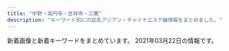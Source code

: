 ```yaml
---
title: "中野・高円寺・吉祥寺・三鷹"
description: "キーワード別にの巨乳アジアン・チャイナエステ嬢情報をまとめました。"
---
```


新着画像と新着キーワードをまとめています。
2021年03月22日の情報です。

<DmmAffiliateIns />
<KeywordTable
  shops={
    [
    {
        "station": "\u6b66\u8535\u95a2\u99c5\u5357\u53e3",
        "url": "http://hanabi.iest.jp/",
        "name": "\u82b1\u706b",
        "img_links": [
            "http://hanabi.iest.jp/images/massage/massage_02a.jpg",
            "http://hanabi.iest.jp/images/staff_image/staff_01a.jpg",
            "http://hanabi.iest.jp/images/massage/massage_03b.jpg",
            "http://hanabi.iest.jp/images/demo/slider/images/slide3.png",
            "http://hanabi.iest.jp/images/demo/slider/images/slide2.png",
            "http://hanabi.iest.jp/images/staff_image/staff_04b.jpg",
            "http://hanabi.iest.jp/images/staff_image/staff_05a.jpg",
            "http://hanabi.iest.jp/images/staff_image/staff_06b.jpg",
            "http://hanabi.iest.jp/images/top/top_04.jpg",
            "http://hanabi.iest.jp/images/top/top_08.png",
            "http://hanabi.iest.jp/images/staff_image/staff_03a.jpg",
            "http://hanabi.iest.jp/images/home/index_11.jpg",
            "http://hanabi.iest.jp/images/massage/massage_la.jpg",
            "http://hanabi.iest.jp/images/top/top_01.jpg",
            "http://hanabi.iest.jp/images/massage/massage_01a.jpg",
            "http://hanabi.iest.jp/images/massage/massage_03a.jpg",
            "http://hanabi.iest.jp/images/home/index_tel.jpg",
            "http://hanabi.iest.jp/images/top/top_03.jpg",
            "http://hanabi.iest.jp/images/staff_image/staff_05b.jpg",
            "http://hanabi.iest.jp/images/staff/staff_top.png",
            "http://hanabi.iest.jp/images/staff_image/staff_03b.jpg",
            "http://hanabi.iest.jp/images/top/top_02.jpg",
            "http://hanabi.iest.jp/images/staff_image/staff_06a.jpg",
            "http://hanabi.iest.jp/images/home/top.jpg",
            "http://hanabi.iest.jp/images/massage/massage_01b.jpg",
            "http://hanabi.iest.jp/images/massage/massage_04b.jpg",
            "http://hanabi.iest.jp/images/massage/massage_02b.jpg",
            "http://hanabi.iest.jp/images/top/top_05.jpg",
            "http://hanabi.iest.jp/images/top/top_06.jpg",
            "http://hanabi.iest.jp/images/massage/massage_04a.jpg",
            "http://hanabi.iest.jp/images/demo/slider/images/slide1.png",
            "http://hanabi.iest.jp/images/staff_image/staff_04a.jpg",
            "http://hanabi.iest.jp/images/staff_one/staff_ba.png",
            "http://hanabi.iest.jp/images/home/index_13.jpg",
            "http://hanabi.iest.jp/images/index_page_top.png"
        ],
        "keywords": {}
    },
    {
        "url": "http://lacure.oks.bz/",
        "name": "\u30e9\u30ad\u30e5\u30a2",
        "img_links": [
            "http://lacure.oks.bz/photos/sites/19/2021/01/2021011112261455.jpg",
            "http://lacure.oks.bz/photos/sites/19/2021/01/2021011112261830.jpg",
            "http://lacure.oks.bz/photos/sites/19/2021/01/2021011112261964.jpg",
            "http://lacure.oks.bz/images/s_staff.png",
            "http://lacure.oks.bz/photos/sites/19/2021/01/2021011112261516.jpg",
            "http://lacure.oks.bz/images/face.jpg",
            "http://lacure.oks.bz/photos/sites/19/2021/01/2021011112261995.jpg",
            "http://lacure.oks.bz/photos/sites/19/2021/01/2021010611082189.jpg",
            "http://lacure.oks.bz/photos/sites/19/2021/01/2021011112261833.jpg",
            "http://lacure.oks.bz/images/room4.jpg",
            "http://lacure.oks.bz/images/mobile.jpg",
            "http://lacure.oks.bz/images/room2.jpg",
            "http://lacure.oks.bz/photos/sites/19/2021/01/2021011112393578.jpg",
            "http://lacure.oks.bz/photos/sites/19/2021/01/2021011112394134.jpg",
            "http://lacure.oks.bz/images/news.jpg",
            "http://lacure.oks.bz/images/face_bj1.png",
            "http://lacure.oks.bz/images/pick.jpg",
            "http://lacure.oks.bz/images/m3.jpg",
            "http://lacure.oks.bz/photos/sites/19/2021/01/2021011112261794.jpg",
            "http://lacure.oks.bz/photos/sites/19/2021/01/2021011112261714.jpg",
            "http://lacure.oks.bz/photos/sites/19/2021/01/2021011112261438.jpg",
            "http://lacure.oks.bz/photos/sites/19/2021/01/2021011112443789.jpg",
            "http://lacure.oks.bz/images/room3.jpg",
            "http://lacure.oks.bz/photos/sites/19/2021/01/202101111226185.jpg",
            "http://lacure.oks.bz/images/m2.jpg",
            "http://lacure.oks.bz/images/top.jpg",
            "http://lacure.oks.bz/photos/sites/19/2021/01/2021011112261781.jpg",
            "http://lacure.oks.bz/photos/sites/19/2021/01/202101111226158.jpg",
            "http://lacure.oks.bz/photos/sites/19/2021/01/2021011112261593.jpg",
            "http://lacure.oks.bz/images/room1.jpg",
            "http://lacure.oks.bz/images/1.jpg",
            "http://lacure.oks.bz/photos/sites/19/2017/06/staff1-e1523757806454.jpg",
            "http://lacure.oks.bz/images/m1.jpg",
            "http://lacure.oks.bz/images/m4.jpg",
            "http://lacure.oks.bz/photos/sites/19/2020/06/2020062110315080.jpg"
        ],
        "station": "JR\u837b\u7aaa\u99c5\u5357\u53e3",
        "keywords": {
            "\u30bb\u30af\u30b7\u30fc": 3,
            "C": 2,
            "85": 1,
            "86": 2,
            "87": 1,
            "D": 2
        }
    },
    {
        "keywords": {
            "85": 1,
            "E": 1,
            "D": 6,
            "86": 5
        },
        "name": "\u611b\u306e\u6d77",
        "url": "http://zeanfio.tokyo/",
        "img_links": [
            "http://zeanfio.tokyo/picture/room1.jpg",
            "http://zeanfio.tokyo/picture/news.jpg",
            "http://zeanfio.tokyo/uploads/200826/1-200R612410XQ.jpg",
            "http://zeanfio.tokyo/picture/top.jpg",
            "http://zeanfio.tokyo/uploads/200526/1-2005260T929410.jpg",
            "http://zeanfio.tokyo/uploads/200613/1-20061313545XI.jpg",
            "http://zeanfio.tokyo/picture/face_bj1.png",
            "http://zeanfio.tokyo/uploads/200615/1-200615130103941.jpg",
            "http://zeanfio.tokyo/picture/room3.jpg",
            "http://zeanfio.tokyo/uploads/200826/1-200R612392D44.jpg",
            "http://zeanfio.tokyo/picture/room2.jpg",
            "http://zeanfio.tokyo/uploads/200525/1-2005251AZ0391.jpg",
            "http://zeanfio.tokyo/uploads/200826/1-200R61240505J.jpg",
            "http://zeanfio.tokyo/picture/face.jpg",
            "http://zeanfio.tokyo/picture/room4.jpg",
            "http://zeanfio.tokyo/picture/pick.jpg",
            "http://zeanfio.tokyo/uploads/200826/1-200R612401XN.jpg",
            "http://zeanfio.tokyo/uploads/200826/1-200R6123K2943.jpg",
            "http://zeanfio.tokyo/uploads/200826/1-200R6123J3U4.jpg",
            "http://zeanfio.tokyo/picture/s_staff.png",
            "http://zeanfio.tokyo/uploads/200826/1-200R612391O57.jpg",
            "http://zeanfio.tokyo/uploads/200826/1-200R61240062U.jpg"
        ],
        "station": "JR\u5409\u7965\u5bfa\u99c5\u5317\u53e3"
    },
    {
        "station": "JR\u4e2d\u91ce\u99c5\u5357\u53e3",
        "keywords": {
            "D": 2,
            "86": 3,
            "85": 2,
            "88": 4
        },
        "img_links": [
            "http://yumi-haru.work/sp/img/acc.jpg",
            "http://yumi-haru.work/sp/img/info.jpg",
            "http://yumi-haru.work/img/acc.jpg",
            "http://yumi-haru.work/sp/img/pic.jpg",
            "http://yumi-haru.work/sp/img/tel.jpg",
            "http://yumi-haru.work/sp/img/t-o.jpg",
            "http://yumi-haru.work/img/s3.jpg",
            "http://yumi-haru.work/sp/img/t-r.jpg",
            "http://yumi-haru.work/sp/img/pc.jpg",
            "http://yumi-haru.work/sp/img/sys.jpg",
            "http://yumi-haru.work/img/sta4.jpg",
            "http://yumi-haru.work/img/sta8.jpg",
            "http://yumi-haru.work/sp/img/t-s.jpg",
            "http://yumi-haru.work/sp/img/time.jpg",
            "http://yumi-haru.work/sp/img/sta4.jpg",
            "http://yumi-haru.work/sp/img/s3.jpg",
            "http://yumi-haru.work/sp/img/t-t.jpg",
            "http://yumi-haru.work/img/sta9.jpg",
            "http://yumi-haru.work/sp/img/s9.jpg",
            "http://yumi-haru.work/img/sta3.jpg",
            "http://yumi-haru.work/img/nos.jpg",
            "http://yumi-haru.work/sp/img/tel2.jpg",
            "http://yumi-haru.work/sp/img/add.jpg",
            "http://yumi-haru.work/img/mo.png",
            "http://yumi-haru.work/sp/img/sta8.jpg",
            "http://yumi-haru.work/sp/img/s4.jpg",
            "http://yumi-haru.work/sp/img/botton.jpg",
            "http://yumi-haru.work/img/s2.jpg",
            "http://yumi-haru.work/img/th.png",
            "http://yumi-haru.work/img/bb.png",
            "http://yumi-haru.work/img/top2.png",
            "http://yumi-haru.work/img/s8.jpg",
            "http://yumi-haru.work/img/s4.jpg",
            "http://yumi-haru.work/sp/img/tit.jpg",
            "http://yumi-haru.work/sp/img/t-a.jpg",
            "http://yumi-haru.work/img/s9.jpg",
            "http://yumi-haru.work/sp/img/s8.jpg",
            "http://yumi-haru.work/sp/img/sta9.jpg"
        ],
        "name": "\u3086\u307f\u306e\u306f\u308b",
        "url": "http://yumi-haru.work/"
    },
    {
        "station": "\u4e0a\u4e95\u8349\u99c5\u5357\u53e3",
        "keywords": {
            "C": 7
        },
        "img_links": [
            "http://yuyu.est-u.com/staff/moe/1.jpg",
            "http://yuyu.est-u.com/images/staff_11a.jpg",
            "http://yuyu.est-u.com/images/s1.jpg",
            "http://yuyu.est-u.com/images/index_02.jpg",
            "http://yuyu.est-u.com/images/index_01.jpg"
        ],
        "url": "http://yuyu.est-u.com/",
        "name": "\u3086\u3046\u3086\u3046"
    },
    {
        "station": "JR\u4e2d\u91ce\u99c5\u5317\u53e3",
        "name": "Barbie \uff5e\u30d0\u30fc\u30d3\u30fc\uff5e",
        "url": "http://www.barbie.relaxmens.com/",
        "keywords": {},
        "img_links": [
            "http://www.barbie.relaxmens.com/images/nav-005.png",
            "http://www.barbie.relaxmens.com/images/tel.png",
            "http://www.barbie.relaxmens.com/files/002.jpg",
            "http://www.barbie.relaxmens.com/images/top02-left.png",
            "http://www.barbie.relaxmens.com/images/nav-006.png",
            "http://www.barbie.relaxmens.com/images/top003.png",
            "http://www.barbie.relaxmens.com/photo_news/upimg/172186054089f3b4ad_0.jpg",
            "http://www.barbie.relaxmens.com/files/001.jpg",
            "http://www.barbie.relaxmens.com/photo_news/upimg/172186054089f3b4ad_1.jpg",
            "http://www.barbie.relaxmens.com/images/top01.png",
            "http://www.barbie.relaxmens.com/images/nav-001.png",
            "http://www.barbie.relaxmens.com/images/nav-004.png",
            "http://www.barbie.relaxmens.com/images/nav-003.png",
            "http://www.barbie.relaxmens.com/images/osusume01.png",
            "http://www.barbie.relaxmens.com/files/003.jpg",
            "http://www.barbie.relaxmens.com/images/nav-002.png"
        ]
    },
    {
        "img_links": [
            "http://hakanai.tokyo/plus/images/room5.jpg",
            "http://hakanai.tokyo/style/images/girl-z1.jpg",
            "http://hakanai.tokyo/uploads/210112/1-210112151422E5.jpg",
            "http://hakanai.tokyo/style/images/girl-z2.jpg",
            "http://hakanai.tokyo/uploads/210112/1-210112161346461.jpg",
            "http://hakanai.tokyo/style/images/room1.jpg",
            "http://hakanai.tokyo/style/images/staff_line.png",
            "http://hakanai.tokyo/style/images/room4.jpg",
            "http://hakanai.tokyo/uploads/210112/1-21011215202O45.jpg",
            "http://hakanai.tokyo/style/images/dt.jpg",
            "http://hakanai.tokyo/uploads/210112/1-210112151943312.jpg",
            "http://hakanai.tokyo/uploads/201225/1-2012251A14GR.jpg",
            "http://hakanai.tokyo/style/images/mobile.jpg",
            "http://hakanai.tokyo/style/images/room2.jpg",
            "http://hakanai.tokyo/style/images/end.jpg",
            "http://hakanai.tokyo/uploads/210112/1-21011216131CG.jpg",
            "http://hakanai.tokyo/uploads/200903/1-200Z3144H2605.jpg",
            "http://hakanai.tokyo/style/images/top.png",
            "http://hakanai.tokyo/uploads/201225/1-2012251A2024P.jpg",
            "http://hakanai.tokyo/uploads/210112/1-210112161334V9.jpg",
            "http://hakanai.tokyo/uploads/200703/1-200F3144ZN57.jpg",
            "http://hakanai.tokyo/uploads/200903/1-200Z3144JG54.jpg",
            "http://hakanai.tokyo/uploads/201225/1-2012251A210T8.jpg",
            "http://hakanai.tokyo/style/images/room3.jpg",
            "http://hakanai.tokyo/uploads/200703/1-200F314511G53.jpg",
            "http://hakanai.tokyo/style/images/bj3.png",
            "http://hakanai.tokyo/uploads/200903/1-200Z3144I92D.jpg"
        ],
        "keywords": {
            "D": 3,
            "86": 6,
            "C": 12,
            "E": 3
        },
        "station": "JR\u9ad8\u5186\u5bfa\u99c5\u5317\u53e3",
        "name": "\u65b0\u53f0\u5317",
        "url": "http://hakanai.tokyo/"
    },
    {
        "url": "http://k-angel.info/",
        "img_links": [
            "http://k-angel.info/images/g01.jpg",
            "http://k-angel.info/images/g2.jpg",
            "http://k-angel.info/images/g04.jpg",
            "http://k-angel.info/images/g0.jpg",
            "http://k-angel.info/images/r1.jpg",
            "http://k-angel.info/images/nana.jpg",
            "http://k-angel.info/images/r6.jpg",
            "http://k-angel.info/images/g5.jpg",
            "http://k-angel.info/images/r2.jpg",
            "http://k-angel.info/images/r4.jpg",
            "http://k-angel.info/images/r5.jpg",
            "http://k-angel.info/images/zi_staff.png",
            "http://k-angel.info/images/flash1.jpg",
            "http://k-angel.info/images/flash.jpg",
            "http://k-angel.info/images/r3.jpg",
            "http://k-angel.info/images/a5.jpg",
            "http://k-angel.info/images/g06.jpg"
        ],
        "station": "JR\u9ad8\u5186\u5bfa\u99c5\u5317\u53e3",
        "keywords": {
            "C": 7
        },
        "name": "Angel\u30fb\u30a8\u30f3\u30b8\u30a7\u30eb"
    },
    {
        "keywords": {
            "89": 1,
            "D": 1,
            "86": 1,
            "85": 1,
            "C": 2
        },
        "url": "http://milktea.rankuens.com/",
        "station": "JR\u9ad8\u5186\u5bfa\u99c5\u5317\u53e3",
        "img_links": [
            "http://milktea.rankuens.com/css/staff/staff02.png",
            "http://milktea.rankuens.com/css/tel.png",
            "http://milktea.rankuens.com/css/nav/nav06.png",
            "http://milktea.rankuens.com/css/staff/staff04.png",
            "http://milktea.rankuens.com/css/nav/nav05.png",
            "http://milktea.rankuens.com/css/nav/nav02.png",
            "http://milktea.rankuens.com/css/nav/nav01.png",
            "http://milktea.rankuens.com/css/nav/nav03.png",
            "http://milktea.rankuens.com/css/nav/nav04.png",
            "http://milktea.rankuens.com/css/staff/staff01.png",
            "http://milktea.rankuens.com/css/top01.png"
        ],
        "name": "\u30df\u30eb\u30af\u30c6\u30a3\u30fc"
    },
    {
        "url": "http://tiamo.est.cm/",
        "img_links": [],
        "station": "JR\u837b\u7aaa\u99c5\u5357\u53e3",
        "name": "TIAMO \u30c6\u30a3\u30a2\u30e2",
        "keywords": {}
    },
    {
        "url": "https://aroma-pure.tyo.cm/",
        "station": "\u65b0\u9ad8\u5186\u5bfa\u99c51\u756a\u51fa\u53e3",
        "img_links": [
            "https://aroma-pure.tyo.cm/images/staff_bj4.png",
            "https://aroma-pure.tyo.cm/photos/sites/21/2021/02/2021021616401786.jpeg",
            "https://aroma-pure.tyo.cm/photos/sites/21/2021/03/2021031814170511-e1616048125826.jpeg",
            "https://aroma-pure.tyo.cm/photos/sites/21/2021/01/2021010414393769.jpeg",
            "https://aroma-pure.tyo.cm/images/room2.jpg",
            "https://aroma-pure.tyo.cm/photos/sites/21/2021/01/202101041150360.jpg",
            "https://aroma-pure.tyo.cm/photos/sites/21/2021/01/2021010413124668.jpg",
            "https://aroma-pure.tyo.cm/images/info.jpg",
            "https://aroma-pure.tyo.cm/images/s_news.png",
            "https://aroma-pure.tyo.cm/photos/sites/21/2021/01/202101041150360-e1611114029954.jpg",
            "https://aroma-pure.tyo.cm/photos/sites/21/2021/01/2021010411582271.jpg",
            "https://aroma-pure.tyo.cm/photos/sites/21/2021/01/202101041441242.jpeg",
            "https://aroma-pure.tyo.cm/images/line1.png",
            "https://aroma-pure.tyo.cm/photos/sites/21/2021/02/202103051052307.jpeg",
            "https://aroma-pure.tyo.cm/photos/sites/21/2021/01/202101041312445.jpg",
            "https://aroma-pure.tyo.cm/photos/sites/21/2021/01/2021010411495688.jpg",
            "https://aroma-pure.tyo.cm/images/room3.jpg",
            "https://aroma-pure.tyo.cm/images/room4.jpg",
            "https://aroma-pure.tyo.cm/photos/sites/21/2021/01/2021010414411693.jpg",
            "https://aroma-pure.tyo.cm/images/top.jpg",
            "https://aroma-pure.tyo.cm/photos/sites/21/2021/03/2021031814170511.jpeg",
            "https://aroma-pure.tyo.cm/images/zi_staff.png",
            "https://aroma-pure.tyo.cm/photos/sites/21/2021/01/2021010414382373.jpeg",
            "https://aroma-pure.tyo.cm/images/room1.jpg"
        ],
        "name": "Lotus\u30fb\u30ed\u30fc\u30bf\u30b9",
        "keywords": {
            "86": 30,
            "87": 40,
            "82": 10,
            "E": 40,
            "C": 46,
            "D": 10,
            "90": 10,
            "88": 20,
            "F": 20
        }
    },
    {
        "img_links": [
            "http://esthe-taiwanspa.com/img/honoka02.jpg",
            "http://esthe-taiwanspa.com/img/mask03.jpg",
            "http://esthe-taiwanspa.com/img/sara002.jpg",
            "http://esthe-taiwanspa.com/img/corona-3.jpg",
            "http://esthe-taiwanspa.com/img/ami.jpg",
            "http://esthe-taiwanspa.com/img/mask04.jpg",
            "http://esthe-taiwanspa.com/img/nana2.jpg",
            "http://esthe-taiwanspa.com/img/pagetop.png",
            "http://esthe-taiwanspa.com/img/photo_01.jpg",
            "http://esthe-taiwanspa.com/img/mask01.jpg",
            "http://esthe-taiwanspa.com/img/head_img.png",
            "http://esthe-taiwanspa.com/img/mask05.jpg",
            "http://esthe-taiwanspa.com/img/corona-4.jpg",
            "http://esthe-taiwanspa.com/img/anna.png",
            "http://esthe-taiwanspa.com/img/reina3.jpg",
            "http://esthe-taiwanspa.com/img/mask02.jpg",
            "http://esthe-taiwanspa.com/img/corona-2.jpg",
            "http://esthe-taiwanspa.com/img/corona-5.jpg",
            "http://esthe-taiwanspa.com/img/yuki.jpg",
            "http://esthe-taiwanspa.com/img/sara2.jpg",
            "http://esthe-taiwanspa.com/img/aya001.jpg",
            "http://esthe-taiwanspa.com/img/tel_img.png",
            "http://esthe-taiwanspa.com/img/hina.jpg",
            "http://esthe-taiwanspa.com/img/topbg02.jpg",
            "http://esthe-taiwanspa.com/img/mizuho03.jpg",
            "http://esthe-taiwanspa.com/img/rei02.jpg",
            "http://esthe-taiwanspa.com/img/emi001.jpg",
            "http://esthe-taiwanspa.com/img/mami.jpg"
        ],
        "name": "\u53f0\u6e7eSpa",
        "station": "JR\u837b\u7aaa\u99c5\u897f\u53e3",
        "keywords": {},
        "url": "http://esthe-taiwanspa.com/"
    },
    {
        "img_links": [
            "http://www.hanabira.work/img/images/nav_02.png",
            "http://www.hanabira.work/img/images/nav_01.png",
            "http://www.hanabira.work/img/images/nav_04.png",
            "http://www.hanabira.work/img/01.jpg",
            "http://www.hanabira.work/img/02.jpg",
            "http://www.hanabira.work/img/images/nav_06.png",
            "http://www.hanabira.work/img/03.jpg",
            "http://www.hanabira.work/img/images/nav_05.png",
            "http://www.hanabira.work/img/images/nav_03.png"
        ],
        "station": "JR\u9ad8\u5186\u5bfa\u99c5\u5317\u53e3",
        "keywords": {},
        "name": "\u521d\u604b",
        "url": "http://www.hanabira.work/"
    },
    {
        "name": "\u770b\u8b77\u7f8e\u5c11\u5973",
        "img_links": [
            "http://www.kango.esturl.com/images/top.png",
            "http://www.kango.esturl.com/files/003.jpg",
            "http://www.kango.esturl.com/images/pick.jpg",
            "http://www.kango.esturl.com/files/004-02.jpg",
            "http://www.kango.esturl.com/files/004.jpg",
            "http://www.kango.esturl.com/files/001.jpg",
            "http://www.kango.esturl.com/files/003-02.jpg",
            "http://www.kango.esturl.com/images/ser.jpg",
            "http://www.kango.esturl.com/files/002.jpg",
            "http://www.kango.esturl.com/files/001-02.jpg",
            "http://www.kango.esturl.com/files/002-02.jpg",
            "http://www.kango.esturl.com/images/news.jpg",
            "http://www.kango.esturl.com/images/staff_s.png",
            "http://www.kango.esturl.com/images/link_s .png"
        ],
        "url": "http://www.kango.esturl.com/",
        "station": "JR\u9ad8\u5186\u5bfa\u99c5\u5317\u53e3",
        "keywords": {
            "87": 4,
            "D": 8,
            "86": 4
        }
    },
    {
        "name": "Love Honey \uff5e\u30e9\u30d6\u30fb\u30cf\u30cb\u30fc\uff5e",
        "station": "JR\u897f\u837b\u7aaa\u99c5\u5317\u53e3",
        "url": "http://lh.estx.net/",
        "img_links": [
            "http://lh.estx.net/images/index_07.png",
            "http://lh.estx.net/images/index_17.png",
            "http://lh.estx.net/staff/3.jpg",
            "http://lh.estx.net/images/index_19.png",
            "http://lh.estx.net/images/index_16.png",
            "http://lh.estx.net/images/index2_10.png",
            "http://lh.estx.net/images/index_02.png",
            "http://lh.estx.net/images/index_05.png",
            "http://lh.estx.net/images/staff_11.png",
            "http://lh.estx.net/images/index_15.png",
            "http://lh.estx.net/images/index_13.png",
            "http://lh.estx.net/images/index_04.png",
            "http://lh.estx.net/images/index_08.png",
            "http://lh.estx.net/images/index_11.png",
            "http://lh.estx.net/images/index_09.png",
            "http://lh.estx.net/staff/2.jpg",
            "http://lh.estx.net/images/index_06.png",
            "http://lh.estx.net/staff/1.jpg",
            "http://lh.estx.net/staff/4.jpg",
            "http://lh.estx.net/images/index_10.png"
        ],
        "keywords": {}
    },
    {
        "keywords": {
            "85": 1,
            "C": 18,
            "87": 1,
            "84": 1,
            "D": 4,
            "86": 3
        },
        "img_links": [
            "http://spa-only-one.jpn.mn/photos/sites/15/2018/05/2018052706495271.jpg",
            "http://spa-only-one.jpn.mn/images/girl-z2.jpg",
            "http://spa-only-one.jpn.mn/images/s2.jpg",
            "http://spa-only-one.jpn.mn/images/girl-z1.jpg",
            "http://spa-only-one.jpn.mn/images/pick.jpg",
            "http://spa-only-one.jpn.mn/images/s_link.png",
            "http://spa-only-one.jpn.mn/images/news.jpg",
            "http://spa-only-one.jpn.mn/photos/sites/15/2018/05/2018052706514671.jpg",
            "http://spa-only-one.jpn.mn/images/s5.jpg",
            "http://spa-only-one.jpn.mn/images/s_staff.png",
            "http://spa-only-one.jpn.mn/photos/sites/15/2020/06/2020062320024668.jpg",
            "http://spa-only-one.jpn.mn/photos/sites/15/2018/05/2018052706463940.jpg",
            "http://spa-only-one.jpn.mn/photos/sites/15/2018/02/2018020401442712-e1519260883926.jpg",
            "http://spa-only-one.jpn.mn/photos/sites/15/2018/05/2018052706473315.jpg",
            "http://spa-only-one.jpn.mn/images/s4.jpg",
            "http://spa-only-one.jpn.mn/photos/sites/15/2017/11/2017111706403963.jpg",
            "http://spa-only-one.jpn.mn/images/mobile.jpg",
            "http://spa-only-one.jpn.mn/images/s6.jpg",
            "http://spa-only-one.jpn.mn/photos/sites/15/2018/09/201809070336043.jpg",
            "http://spa-only-one.jpn.mn/photos/sites/15/2018/05/2018050703260387.jpg",
            "http://spa-only-one.jpn.mn/images/top.png",
            "http://spa-only-one.jpn.mn/photos/sites/15/2018/05/2018052706491571.jpg",
            "http://spa-only-one.jpn.mn/photos/sites/15/2018/05/2018052706482112.jpg"
        ],
        "name": "SPA ONLY ONE",
        "station": "JR\u837b\u7aaa\u99c5\u5317\u53e3",
        "url": "http://spa-only-one.jpn.mn/"
    },
    {
        "name": "\u30b0\u30ec\u30fc\u30b9",
        "station": "JR\u837b\u7aaa\u99c5\u5317\u53e3",
        "url": "http://grace-ogikubo.link/",
        "keywords": {},
        "img_links": [
            "http://grace-ogikubo.link/_src/18502420/img20191001122905775719.png",
            "http://grace-ogikubo.link/_src/18502327/img20160906032301604001.png",
            "http://grace-ogikubo.link/_src/18502282/bloc.png",
            "http://grace-ogikubo.link/_src/33847584/img20180515000939321049.png",
            "http://grace-ogikubo.link/_src/18502257/_dsf0560.jpg",
            "http://grace-ogikubo.link/_src/49556483/img20201029190543267488.png",
            "http://grace-ogikubo.link/_src/18502409/slider1.jpg",
            "http://grace-ogikubo.link/_src/18502309/img20160905232400497638.png",
            "http://grace-ogikubo.link/_src/18502375/img20160907013331366028.png",
            "http://grace-ogikubo.link/_src/18502497/img20180515000939360533.png",
            "http://grace-ogikubo.link/_src/18502350/ss1.png",
            "http://grace-ogikubo.link/_src/18502399/img20160907020750279447.png",
            "http://grace-ogikubo.link/_src/18502260/gg2.png",
            "http://grace-ogikubo.link/_src/18502411/slider3.jpg",
            "http://grace-ogikubo.link/_src/33848818/img20190304223459260987.png",
            "http://grace-ogikubo.link/_src/46513779/img20180515000939366224.png",
            "http://grace-ogikubo.link/_src/22329262/img20180515003004409500.png",
            "http://grace-ogikubo.link/_src/18502373/img20160907013250266894.png",
            "http://grace-ogikubo.link/_src/18502435/img20180514232217540570.png",
            "http://grace-ogikubo.link/_src/18502252/sign.png",
            "http://grace-ogikubo.link/_src/46513788/img20180515000939349207.png",
            "http://grace-ogikubo.link/_src/38258164/img20191226185648441738.png",
            "http://grace-ogikubo.link/_src/36050696/img20191009182552057053.png",
            "http://grace-ogikubo.link/_src/46513792/img20180515000939366224.png",
            "http://grace-ogikubo.link/_src/18502272/line1.png",
            "http://grace-ogikubo.link/_src/18502311/img20160905232411911726.png",
            "http://grace-ogikubo.link/_src/46513773/img20191210193133198345.png",
            "http://grace-ogikubo.link/_src/51290507/img20210201120516241881.png",
            "http://grace-ogikubo.link/_src/33848822/img20190708123951442965.png",
            "http://grace-ogikubo.link/_src/18502317/img20160905232518927313.png",
            "http://grace-ogikubo.link/_src/49556469/img20201029190543267488.png",
            "http://grace-ogikubo.link/_src/48517942/img20201002172121418956.png",
            "http://grace-ogikubo.link/_src/18502313/img20160905232432223316.png",
            "http://grace-ogikubo.link/_src/18502268/sign.png",
            "http://grace-ogikubo.link/_src/33848820/img20180515000939321049.png",
            "http://grace-ogikubo.link/_src/18502372/img20160907013218046305.png",
            "http://grace-ogikubo.link/_src/46513781/img20200128123935549821.png",
            "http://grace-ogikubo.link/_src/18502379/ss3.png",
            "http://grace-ogikubo.link/_src/46513734/img20180515000939349207.png",
            "http://grace-ogikubo.link/_src/18502414/wechatimg276.jpg",
            "http://grace-ogikubo.link/_src/18502422/img20191001123048353708.png",
            "http://grace-ogikubo.link/_src/18502341/sign.png",
            "http://grace-ogikubo.link/_src/18502256/_dsf0551-hdr.jpg",
            "http://grace-ogikubo.link/_src/46513791/img20191210193133198345.png",
            "http://grace-ogikubo.link/_src/18502332/sign.png",
            "http://grace-ogikubo.link/_src/38258161/img20191226185648441738.png",
            "http://grace-ogikubo.link/_src/18502283/toho.png",
            "http://grace-ogikubo.link/_src/33847588/img20190708123951442965.png",
            "http://grace-ogikubo.link/_src/18502424/img20180520131800398045.png",
            "http://grace-ogikubo.link/_src/48517939/img20201002172121373632.png",
            "http://grace-ogikubo.link/_src/33847581/img20190304223459260987.png",
            "http://grace-ogikubo.link/_src/18502408/slider4.jpg",
            "http://grace-ogikubo.link/_src/36050681/img20191009182552057053.png",
            "http://grace-ogikubo.link/_src/22329248/img20180515000939399763.png",
            "http://grace-ogikubo.link/_src/18502374/img20160907013313231455.png",
            "http://grace-ogikubo.link/_src/18502259/gg1.png",
            "http://grace-ogikubo.link/_src/18502255/wechatimg584_20190422220534557.jpg",
            "http://grace-ogikubo.link/_src/18502410/slider2.jpg",
            "http://grace-ogikubo.link/_src/18502270/xxxx.png",
            "http://grace-ogikubo.link/_src/48518203/img20201002172121418956.png",
            "http://grace-ogikubo.link/_src/22326430/sign.png",
            "http://grace-ogikubo.link/_src/18502315/img20160905232445224246.png",
            "http://grace-ogikubo.link/_src/48518202/img20201002172121373632.png",
            "http://grace-ogikubo.link/_src/46513721/img20180515000939399763.png",
            "http://grace-ogikubo.link/_src/18502416/2.jpg",
            "http://grace-ogikubo.link/_src/39132552/img20200128123935549821.png",
            "http://grace-ogikubo.link/_src/18502258/_dsf0569.jpg",
            "http://grace-ogikubo.link/_src/18502383/line4.png",
            "http://grace-ogikubo.link/_src/18502284/tel2.png",
            "http://grace-ogikubo.link/_src/18502430/slider.jpg",
            "http://grace-ogikubo.link/_src/18502412/1.jpg",
            "http://grace-ogikubo.link/_src/18502254/wechatimg583_20190422220513214.jpg"
        ]
    },
    {
        "img_links": [
            "https://pureheart.tokyo/sites/default/files/pictures/2018-06/ran_001.jpg",
            "https://pureheart.tokyo/sites/default/files/pictures/2021-01/rize_004_1.jpg",
            "https://pureheart.tokyo/sites/default/files/pictures/2018-06/aya_001.jpg",
            "https://pureheart.tokyo/sites/default/files/pictures/2020-04/ai_003.jpg",
            "https://pureheart.tokyo/sites/default/files/pictures/2020-06/riri_001.jpg",
            "https://pureheart.tokyo/sites/default/files/inline-images/PA311702.jpg",
            "https://pureheart.tokyo/sites/default/files/styles/large/public/pictures/2019-01/arisa_003.jpg",
            "https://pureheart.tokyo/sites/default/files/inline-images/PA311701.jpg",
            "https://pureheart.tokyo/sites/default/files/pictures/2019-05/44D9B271-E871-4A0F-B72E-7C8385588897.jpeg",
            "https://pureheart.tokyo/sites/default/files/pictures/2020-04/erina_005.jpg",
            "https://pureheart.tokyo/sites/default/files/pictures/2018-06/serina_001.jpg",
            "https://pureheart.tokyo/sites/default/files/pictures/2019-01/arisa_003.jpg",
            "https://pureheart.tokyo/sites/default/files/pictures/2018-06/emi_001.jpg",
            "https://pureheart.tokyo/sites/default/files/styles/large/public/pictures/2021-02/rio_001_0.jpg",
            "https://pureheart.tokyo/sites/default/files/pictures/2018-12/shizuka_001_2.jpg",
            "https://pureheart.tokyo/sites/default/files/pictures/2021-02/rio_001_0.jpg",
            "https://pureheart.tokyo/sites/default/files/pictures/2018-06/noa_001.jpg",
            "https://pureheart.tokyo/sites/default/files/pictures/2018-09/miyuki_002_0.jpg"
        ],
        "url": "https://pureheart.tokyo/",
        "name": "Pure Heart",
        "keywords": {
            "\u4e73": 1,
            "\u30bb\u30af\u30b7\u30fc": 1,
            "\u304a\u3063\u3071\u3044": 1,
            "\u5de8\u4e73": 1,
            "F": 1
        },
        "station": "JR\u837b\u7aaa\u99c5\u5317\u53e3"
    },
    {
        "url": "http://heal-rlx.com/",
        "station": "JR\u4e2d\u91ce\u99c5\u5357\u53e3",
        "name": "Angelica\u30fb\u30a2\u30f3\u30b8\u30a7\u30ea\u30ab",
        "img_links": [
            "http://heal-rlx.com/images/sptod.png",
            "http://heal-rlx.com/images/sptel.png",
            "http://heal-rlx.com/images/access/road2.jpg",
            "http://heal-rlx.com/scdl/staff/10121.jpg",
            "http://heal-rlx.com/scdl/staff/10011.jpg",
            "http://heal-rlx.com/scdl/staff/10101.jpg",
            "http://heal-rlx.com/scdl/staff/10031.jpg",
            "http://heal-rlx.com/scdl/staff/10041.jpg",
            "http://heal-rlx.com/images/gallery/gallery02.jpg",
            "http://heal-rlx.com/scdl/staff/10111.jpg",
            "http://heal-rlx.com/scdl/staff/10071.jpg",
            "http://heal-rlx.com/images/gallery/gallery01.jpg",
            "http://heal-rlx.com/scdl/staff/10102.jpg",
            "http://heal-rlx.com/scdl/staff/10132.jpg",
            "http://heal-rlx.com/scdl/staff/10051.jpg",
            "http://heal-rlx.com/images/campaign2.jpg",
            "http://heal-rlx.com/images/campaign1.jpg",
            "http://heal-rlx.com/images/access/roaddm.png",
            "http://heal-rlx.com/images/gallery/gallery03.jpg",
            "http://heal-rlx.com/images/access/road4.jpg",
            "http://heal-rlx.com/images/access/road3.jpg",
            "http://heal-rlx.com/images/rec.jpg",
            "http://heal-rlx.com/scdl/staff/10131.jpg",
            "http://heal-rlx.com/images/access/kanban.jpg",
            "http://heal-rlx.com/images/access/road1.jpg",
            "http://heal-rlx.com/scdl/staff/10122.jpg"
        ],
        "keywords": {
            "\u30bb\u30af\u30b7\u30fc": 1
        }
    },
    {
        "keywords": {
            "D": 56,
            "86": 8,
            "C": 24,
            "84": 8,
            "87": 32,
            "85": 24,
            "88": 8
        },
        "name": "\u30ed\u30fc\u30b6",
        "url": "http://www.aroma-rosa.info/",
        "station": "JR\u837b\u7aaa\u99c5\u897f\u53e3",
        "img_links": [
            "http://www.aroma-rosa.info/files/016.jpg",
            "http://www.aroma-rosa.info/images/m4.jpg",
            "http://www.aroma-rosa.info/images/rsubt7.png",
            "http://www.aroma-rosa.info/files/015-03.jpg",
            "http://www.aroma-rosa.info/files/013-03.jpg",
            "http://www.aroma-rosa.info/images/slider-img002.jpg",
            "http://www.aroma-rosa.info/files/002.jpg",
            "http://www.aroma-rosa.info/files/016-03.jpg",
            "http://www.aroma-rosa.info/files/004.jpg",
            "http://www.aroma-rosa.info/files/003.jpg",
            "http://www.aroma-rosa.info/files/014-03.jpg",
            "http://www.aroma-rosa.info/files/006-02.jpg",
            "http://www.aroma-rosa.info/images/rsubt5.png",
            "http://www.aroma-rosa.info/images/m2.jpg",
            "http://www.aroma-rosa.info/files/014-02.jpg",
            "http://www.aroma-rosa.info/images/rsubt2.png",
            "http://www.aroma-rosa.info/files/016-02.jpg",
            "http://www.aroma-rosa.info/files/006.jpg",
            "http://www.aroma-rosa.info/files/002-03.jpg",
            "http://www.aroma-rosa.info/images/rsubt4.png",
            "http://www.aroma-rosa.info/files/003-02.jpg",
            "http://www.aroma-rosa.info/files/002-02.jpg",
            "http://www.aroma-rosa.info/files/004-03.jpg",
            "http://www.aroma-rosa.info/files/013.jpg",
            "http://www.aroma-rosa.info/files/005-02.jpg",
            "http://www.aroma-rosa.info/files/008.jpg",
            "http://www.aroma-rosa.info/images/b-online.png",
            "http://www.aroma-rosa.info/images/rsubt3.png",
            "http://www.aroma-rosa.info/images/b-tel.png",
            "http://www.aroma-rosa.info/files/015.jpg",
            "http://www.aroma-rosa.info/files/005.jpg",
            "http://www.aroma-rosa.info/images/m1.jpg",
            "http://www.aroma-rosa.info/images/rsubt1.png",
            "http://www.aroma-rosa.info/files/008-03.jpg",
            "http://www.aroma-rosa.info/files/004-02.jpg",
            "http://www.aroma-rosa.info/images/slider-img001.jpg",
            "http://www.aroma-rosa.info/images/rsubt6.png",
            "http://www.aroma-rosa.info/images/m6.jpg",
            "http://www.aroma-rosa.info/images/m3.jpg",
            "http://www.aroma-rosa.info/files/005-03.jpg",
            "http://www.aroma-rosa.info/files/013-02.jpg",
            "http://www.aroma-rosa.info/images/tel2.png",
            "http://www.aroma-rosa.info/files/006-03.jpg",
            "http://www.aroma-rosa.info/files/014.jpg",
            "http://www.aroma-rosa.info/files/008-02.jpg",
            "http://www.aroma-rosa.info/files/003-03.jpg",
            "http://www.aroma-rosa.info/files/015-02.jpg"
        ]
    },
    {
        "img_links": [
            "http://www.e-himawari.work/images/2.jpg",
            "http://www.e-himawari.work/images/head.jpg",
            "http://www.e-himawari.work/img/yui2.jpg",
            "http://www.e-himawari.work/images/int2.jpg",
            "http://www.e-himawari.work/img/yui1.jpg",
            "http://www.e-himawari.work/img/kina1.jpg",
            "http://www.e-himawari.work/images/rec1.jpg",
            "http://www.e-himawari.work/images/4.jpg",
            "http://www.e-himawari.work/images/int1.jpg",
            "http://www.e-himawari.work/images/sys.jpg",
            "http://www.e-himawari.work/images/rec2.jpg",
            "http://www.e-himawari.work/images/1.jpg",
            "http://www.e-himawari.work/images/mobile.jpg",
            "http://www.e-himawari.work/images/news.jpg",
            "http://www.e-himawari.work/images/up.png",
            "http://www.e-himawari.work/img/ayumi1.jpg",
            "http://www.e-himawari.work/img/kina3.jpg",
            "http://www.e-himawari.work/images/interior_t.jpg",
            "http://www.e-himawari.work/images/ta.jpg",
            "http://www.e-himawari.work/images/tel.jpg",
            "http://www.e-himawari.work/images/staff_t.jpg",
            "http://www.e-himawari.work/img/nana1.jpg",
            "http://www.e-himawari.work/img/ayumi2.jpg",
            "http://www.e-himawari.work/images/3.jpg",
            "http://www.e-himawari.work/img/kina2.jpg",
            "http://www.e-himawari.work/img/ayumi3.jpg"
        ],
        "url": "http://www.e-himawari.work/",
        "keywords": {},
        "station": "JR\u837b\u7aaa\u99c5\u5357\u53e3",
        "name": "\u6c34\u8272"
    },
    {
        "name": "Tiramisu-\u30c6\u30a3\u30e9\u30df\u30b9-",
        "keywords": {
            "C": 4,
            "90": 1,
            "86": 2,
            "D": 12,
            "88": 2,
            "85": 1,
            "E": 1,
            "87": 11
        },
        "url": "http://tiramisu-o.com/",
        "img_links": [
            "http://tiramisu-o.com/images/index_10.jpg",
            "http://tiramisu-o.com/images/index_22.jpg",
            "http://tiramisu-o.com/images/index_13.jpg",
            "http://tiramisu-o.com/uploads/24dc578533fbd40c88dba3454a90df13.jpg",
            "http://tiramisu-o.com/uploads/0576a8bf93edc11647c2e4e17ae1a0e1.jpg",
            "http://tiramisu-o.com/uploads/5884fb095e084ab1c3fb3c13535db9d6.jpg",
            "http://tiramisu-o.com/uploads/5978b51ecca66ca81d431bcaad128c75.jpg",
            "http://tiramisu-o.com/uploads/7c58aaecf422209a030b99bb8792a1cf.jpg",
            "http://tiramisu-o.com/images/photo_11.jpg",
            "http://tiramisu-o.com/images/girls_13.jpg",
            "http://tiramisu-o.com/uploads/a7263623a76fce9fd9e74e3c5231dde6.jpg",
            "http://tiramisu-o.com/images/index_20.jpg",
            "http://tiramisu-o.com/images/index_24.jpg",
            "http://tiramisu-o.com/images/index_08.jpg",
            "http://tiramisu-o.com/uploads/01928d7157707ed584ed91afaee09aa7.jpg",
            "http://tiramisu-o.com/uploads/a127317ec4f5d0dc2281168df4090856.jpg",
            "http://tiramisu-o.com/images/index_07.jpg",
            "http://tiramisu-o.com/uploads/748d799dda38b94591609302af071dd7.jpg",
            "http://tiramisu-o.com/uploads/ad5b83ad32836796dd7749edbda88c42.jpg",
            "http://tiramisu-o.com/uploads/7ad70e845e154bf3fac932727fb23777.jpg",
            "http://tiramisu-o.com/images/link_11.jpg",
            "http://tiramisu-o.com/uploads/702c1288dd9843aabfbb06d182fec4f4.jpg",
            "http://tiramisu-o.com/images/index_03.jpg",
            "http://tiramisu-o.com/uploads/1a05c443783e211268f5fd91fee961e6.jpg",
            "http://tiramisu-o.com/images/index_09.jpg",
            "http://tiramisu-o.com/images/index_23.jpg",
            "http://tiramisu-o.com/images/index_12.jpg",
            "http://tiramisu-o.com/images/index_01.jpg",
            "http://tiramisu-o.com/images/index_15.jpg",
            "http://tiramisu-o.com/images/index_16.jpg",
            "http://tiramisu-o.com/my_work/images/pic1.png",
            "http://tiramisu-o.com/images/photo_12.jpg",
            "http://tiramisu-o.com/uploads/c16088aeb419267011cf1f6cb5153cea.jpg",
            "http://tiramisu-o.com/uploads/74cae8e5ad5ff370a7835faa49a59ed0.jpg",
            "http://tiramisu-o.com/images/index_02.jpg",
            "http://tiramisu-o.com/images/index_04.jpg",
            "http://tiramisu-o.com/uploads/4e0b8c43eddabd91acede0412c242113.jpg",
            "http://tiramisu-o.com/images/index_18.jpg",
            "http://tiramisu-o.com/uploads/6f76cd9eaff23d5d6398e9d606a901d1.jpg",
            "http://tiramisu-o.com/uploads/0f11fd28e7ec7bc3475d7e4d04d97321.jpg",
            "http://tiramisu-o.com/images/index_17.jpg",
            "http://tiramisu-o.com/images/index_05.jpg",
            "http://tiramisu-o.com/uploads/8db399091a85c075e1f0d0901aa7d948.jpg",
            "http://tiramisu-o.com/images/index_06.jpg",
            "http://tiramisu-o.com/images/girls_11.jpg",
            "http://tiramisu-o.com/images/index_19.jpg",
            "http://tiramisu-o.com/uploads/ece2636e552ccdbaf2cac9f9eee51c28.jpg"
        ],
        "station": "JR\u837b\u7aaa\u99c5\u897f\u53e3"
    },
    {
        "station": "JR\u897f\u837b\u7aaa\u99c5\u5357\u53e3",
        "url": "http://www.es-koi.link/",
        "keywords": {},
        "img_links": [
            "http://www.es-koi.link/images/line.png",
            "http://www.es-koi.link/images/head.jpg",
            "http://www.es-koi.link/images/news.jpg",
            "http://www.es-koi.link/images/info.jpg",
            "http://www.es-koi.link/images/5.jpg",
            "http://www.es-koi.link/images/8.jpg",
            "http://www.es-koi.link/images/int1.jpg",
            "http://www.es-koi.link/images/6.jpg",
            "http://www.es-koi.link/images/sys1.jpg",
            "http://www.es-koi.link/images/mobile.jpg",
            "http://www.es-koi.link/img/aoi1.jpg",
            "http://www.es-koi.link/images/staff_t.jpg",
            "http://www.es-koi.link/img/mimi1.jpg",
            "http://www.es-koi.link/images/int2.jpg",
            "http://www.es-koi.link/images/ais.jpg",
            "http://www.es-koi.link/img/nana1.jpg",
            "http://www.es-koi.link/images/sys2.jpg",
            "http://www.es-koi.link/images/3.jpg",
            "http://www.es-koi.link/images/interior_t.jpg",
            "http://www.es-koi.link/images/tel.jpg",
            "http://www.es-koi.link/img/raki1.jpg",
            "http://www.es-koi.link/images/7.jpg",
            "http://www.es-koi.link/img/yuyu1.jpg",
            "http://www.es-koi.link/img/sayuri1.jpg",
            "http://www.es-koi.link/images/2.jpg"
        ],
        "name": "\u6843\u306e\u5fc3"
    },
    {
        "station": "JR\u4e09\u9df9\u99c5\u5357\u53e3",
        "url": "http://f-relax.net/",
        "keywords": {
            "85": 1,
            "90": 1,
            "86": 1,
            "88": 1,
            "C": 4
        },
        "img_links": [
            "http://f-relax.net/girl/04.jpg",
            "http://f-relax.net/images/index_03.jpg",
            "http://f-relax.net/images/index_04.jpg",
            "http://f-relax.net/girl/04a.jpg",
            "http://f-relax.net/girl/03.jpg",
            "http://f-relax.net/images/index_14.jpg",
            "http://f-relax.net/images/02.jpg",
            "http://f-relax.net/girl/01.jpg",
            "http://f-relax.net/girl/01b.jpg",
            "http://f-relax.net/images/info.jpg",
            "http://f-relax.net/images/acc.jpg",
            "http://f-relax.net/images/line.jpg",
            "http://f-relax.net/images/index_06.jpg",
            "http://f-relax.net/images/info_09.jpg",
            "http://f-relax.net/images/index_16.jpg",
            "http://f-relax.net/girl/03a.jpg",
            "http://f-relax.net/images/index_01.jpg",
            "http://f-relax.net/girl/03b.jpg",
            "http://f-relax.net/images/rec_09.jpg",
            "http://f-relax.net/images/staff_09.jpg",
            "http://f-relax.net/girl/01a.jpg",
            "http://f-relax.net/girl/02.jpg",
            "http://f-relax.net/girl/04b.jpg",
            "http://f-relax.net/girl/02b.jpg",
            "http://f-relax.net/images/sub_12.jpg",
            "http://f-relax.net/images/index_07.jpg",
            "http://f-relax.net/images/index_05.jpg",
            "http://f-relax.net/images/rec.jpg",
            "http://f-relax.net/images/index_11.jpg",
            "http://f-relax.net/girl/02a.jpg",
            "http://f-relax.net/images/index_12.jpg",
            "http://f-relax.net/images/index_02.jpg",
            "http://f-relax.net/images/01.jpg",
            "http://f-relax.net/images/index_13.jpg"
        ],
        "name": "\u30a8\u30b9\u30fb\u30c8\u30c3\u30d7"
    },
    {
        "keywords": {},
        "url": "http://kokoro.tyo.cm/",
        "station": "JR\u837b\u7aaa\u99c5\u5357\u53e3",
        "name": "kokoro",
        "img_links": []
    },
    {
        "img_links": [
            "https://seitai.tokyo/wp-content/themes/este/img/tel_footer.png",
            "https://seitai.tokyo/wp-content/themes/este/img/7.jpg",
            "https://seitai.tokyo/wp-content/themes/este/img/4.jpg",
            "https://seitai.tokyo/wp-content/themes/este/img/5.jpg",
            "https://seitai.tokyo/wp-content/uploads/2020/01/sertdyfugihoa1.jpg",
            "https://seitai.tokyo/wp-content/themes/este/img/3.jpg",
            "https://seitai.tokyo/wp-content/themes/este/img/8.jpg",
            "https://seitai.tokyo/wp-content/themes/este/img/tel.png",
            "https://seitai.tokyo/wp-content/uploads/2020/01/sacggihuojpa.jpg",
            "https://seitai.tokyo/wp-content/themes/este/img/tel02.png",
            "https://seitai.tokyo/wp-content/themes/este/img/6.jpg",
            "https://seitai.tokyo/wp-content/themes/este/img/top-img03a.png",
            "https://seitai.tokyo/wp-content/themes/este/img/top-img01.png",
            "https://seitai.tokyo/wp-content/themes/este/img/top-img05.png",
            "https://seitai.tokyo/wp-content/themes/este/img/top-img02.png",
            "https://seitai.tokyo/wp-content/themes/este/img/2.jpg",
            "https://seitai.tokyo/wp-content/themes/este/img/top-img04.png",
            "https://seitai.tokyo/wp-content/themes/este/img/tel_header.png",
            "https://seitai.tokyo/wp-content/themes/este/img/1.jpg"
        ],
        "name": "\u6e05\u6574\u4f53",
        "station": "\u65b0\u9ad8\u5186\u5bfa\u99c52\u756a\u51fa\u53e3",
        "keywords": {
            "E": 8
        },
        "url": "https://seitai.tokyo/"
    },
    {
        "keywords": {},
        "img_links": [],
        "name": "Candle \uff5e\u30ad\u30e3\u30f3\u30c9\u30eb\uff5e",
        "station": "JR\u837b\u7aaa\u99c5\u5357\u53e3",
        "url": "https://firelady.iest.info/"
    },
    {
        "keywords": {},
        "url": "http://e-excel.work/",
        "img_links": [
            "http://e-excel.work/images/staff_t.png",
            "http://e-excel.work/images/concept.jpg",
            "http://e-excel.work/images/4.jpg",
            "http://e-excel.work/images/int1.jpg",
            "http://e-excel.work/img/yuyu1.jpg",
            "http://e-excel.work/images/1.jpg",
            "http://e-excel.work/images/rec1.png",
            "http://e-excel.work/images/2.jpg",
            "http://e-excel.work/images/int2.png",
            "http://e-excel.work/images/3.jpg",
            "http://e-excel.work/images/news.jpg",
            "http://e-excel.work/images/mobile.png",
            "http://e-excel.work/images/rec2.png",
            "http://e-excel.work/images/sys.png",
            "http://e-excel.work/images/tr.png",
            "http://e-excel.work/images/interior_t.png",
            "http://e-excel.work/images/tel.png",
            "http://e-excel.work/img/rina1.jpg",
            "http://e-excel.work/images/head.jpg",
            "http://e-excel.work/img/mio1.jpg",
            "http://e-excel.work/img/aoi1.jpg"
        ],
        "station": "\u4e2d\u4e95\u99c5\u5357\u53e3",
        "name": "\u3089\u304f\u3089\u304f"
    },
    {
        "name": "Juno\uff5e\u30b8\u30e5\u30ce\u30fc\uff5e",
        "keywords": {},
        "url": "http://www.smamu.net/juno/",
        "station": "JR\u837b\u7aaa\u99c5\u5357\u53e3",
        "img_links": [
            "http://www.smamu.net/juno/view_obj/p_head_cast.png",
            "http://www.smamu.net/juno/view_obj/hd_top_information.png",
            "http://www.smamu.net/juno/news/photo/1597114489.jpg",
            "http://www.smamu.net/juno/pc_schedule/photo/1608191494-2.jpg",
            "http://www.smamu.net/juno/pc_schedule/photo/1597115329-2.jpg",
            "http://www.smamu.net/juno/view_event/photo/news1597051332.jpg",
            "http://www.smamu.net/juno/pc_schedule/photo/1598442628-1.jpg",
            "http://www.smamu.net/juno/pc_schedule/photo/1597025414-1.jpg",
            "http://www.smamu.net/juno/pc_schedule/photo/1597114489-1.jpg",
            "http://www.smamu.net/juno/pc_schedule/photo/1602148966-2.jpg",
            "http://www.smamu.net/juno/pc_schedule/photo/1608191494-1.jpg",
            "http://www.smamu.net/juno/news/photo/1598442628.jpg",
            "http://www.smamu.net/juno/pc_schedule/photo/m_noimage.jpg",
            "http://www.smamu.net/juno/pc_schedule/photo/1597053985-2.jpg",
            "http://www.smamu.net/juno/pc_schedule/photo/1597025414-2.jpg",
            "http://www.smamu.net/juno/news/photo/news1597028346.jpg",
            "http://www.smamu.net/juno/view_obj/bn_top_reserve.jpg",
            "http://www.smamu.net/juno/news/photo/news1608191494.jpg",
            "http://www.smamu.net/juno/view_obj/p_head_top.png",
            "http://www.smamu.net/juno/pc_schedule/photo/1602148966-1.jpg",
            "http://www.smamu.net/juno/news/photo/1597115329.jpg",
            "http://www.smamu.net/juno/pc_schedule/photo/1597053985-1.jpg",
            "http://www.smamu.net/juno/view_obj/header_01.png",
            "http://www.smamu.net/juno/view_obj/hd_price_head.png",
            "http://www.smamu.net/juno/news/photo/news1602148966.jpg",
            "http://www.smamu.net/juno/news/photo/1598442872.jpg",
            "http://www.smamu.net/juno/upload/20201217-165228satomi_s101.jpg",
            "http://www.smamu.net/juno/view_obj/bottom_line_02.png",
            "http://www.smamu.net/juno/view_event/photo/news1597032313.jpg",
            "http://www.smamu.net/juno/view_obj/bn_top_mobile.jpg",
            "http://www.smamu.net/juno/view_event/photo/news1597050580.jpg",
            "http://www.smamu.net/juno/view_obj/hd_top_newface.png",
            "http://www.smamu.net/juno/news/photo/1597025414.jpg",
            "http://www.smamu.net/juno/pc_schedule/photo/1597028346-1.jpg",
            "http://www.smamu.net/juno/view_obj/p_head_price.png",
            "http://www.smamu.net/juno/pc_schedule/photo/1597114489-2.jpg",
            "http://www.smamu.net/juno/pc_schedule/photo/1597028346-2.jpg",
            "http://www.smamu.net/juno/pc_schedule/photo/1598442872-1.jpg",
            "http://www.smamu.net/juno/view_obj/p_head_profile.png",
            "http://www.smamu.net/juno/pc_schedule/photo/1597115329-1.jpg",
            "http://www.smamu.net/juno/news/photo/news1597053985.jpg"
        ]
    },
    {
        "keywords": {},
        "url": "http://relax-esthe.blue/",
        "name": "Cherry-\u30c1\u30a7\u30ea\u30fc-",
        "station": "\u4e95\u837b\u99c5\u5357\u53e3",
        "img_links": [
            "http://relax-esthe.blue/images/bnr200.jpg",
            "http://relax-esthe.blue/images/mobile.jpg",
            "http://relax-esthe.blue/images/cg3.jpg",
            "http://relax-esthe.blue/images/cg1.jpg",
            "http://relax-esthe.blue/images/cg4.jpg",
            "http://relax-esthe.blue/images/s3.jpg",
            "http://relax-esthe.blue/images/s5.jpg",
            "http://relax-esthe.blue/images/cg2.jpg",
            "http://relax-esthe.blue/images/s1.jpg",
            "http://relax-esthe.blue/images/s2.jpg"
        ]
    },
    {
        "url": "http://oil-msg.com/satsuki/",
        "img_links": [
            "http://oil-msg.com/satsuki/images/back.png",
            "http://oil-msg.com/satsuki/images/p-3.jpg",
            "http://oil-msg.com/satsuki/images/campaign.jpg",
            "http://oil-msg.com/satsuki/images/osirase.jpg",
            "http://oil-msg.com/satsuki/images/copy.jpg",
            "http://oil-msg.com/satsuki/images/p-4.jpg",
            "http://oil-msg.com/satsuki/images/price_other.png",
            "http://oil-msg.com/satsuki/images/osirase-1.jpg",
            "http://oil-msg.com/satsuki/images/price_oillymph.png",
            "http://oil-msg.com/satsuki/images/mainImages.jpg",
            "http://oil-msg.com/satsuki/images/p-6.jpg",
            "http://oil-msg.com/satsuki/images/symbol_red.png",
            "http://oil-msg.com/satsuki/images/t-3.png",
            "http://oil-msg.com/satsuki/images/bnr_restart.jpg",
            "http://oil-msg.com/satsuki/images/special_campaign.jpg",
            "http://oil-msg.com/satsuki/images/price_awaawa.png",
            "http://oil-msg.com/satsuki/images/p-2.jpg",
            "http://oil-msg.com/satsuki/images/price_awaawa-2.png",
            "http://oil-msg.com/satsuki/images/p-1.jpg",
            "http://oil-msg.com/satsuki/images/p-5.jpg",
            "http://oil-msg.com/satsuki/images/price_awaawa-3.png",
            "http://oil-msg.com/satsuki/images/price_awaawa-1.png"
        ],
        "keywords": {},
        "name": "\u5f69\u6708",
        "station": "JR\u897f\u837b\u7aaa\u99c5\u5317\u53e3"
    },
    {
        "name": "\u5922\u6c17\u5206",
        "keywords": {
            "86": 31,
            "87": 6
        },
        "img_links": [
            "http://massage-aroma.red/images/cg02.jpg",
            "http://massage-aroma.red/images/b6.jpg",
            "http://massage-aroma.red/images/card.jpg",
            "http://massage-aroma.red/images/cg03.jpg",
            "http://massage-aroma.red/images/b2.jpg",
            "http://massage-aroma.red/images/cg09.jpg",
            "http://massage-aroma.red/images/qrc.png",
            "http://massage-aroma.red/images/roser.png",
            "http://massage-aroma.red/images/tel.png",
            "http://massage-aroma.red/images/cg06.jpg",
            "http://massage-aroma.red/images/r4.jpg",
            "http://massage-aroma.red/images/r3.jpg",
            "http://massage-aroma.red/images/kan.jpg",
            "http://massage-aroma.red/images/cg08.jpg",
            "http://massage-aroma.red/images/b4.jpg",
            "http://massage-aroma.red/images/b5.jpg",
            "http://massage-aroma.red/images/rosel.png",
            "http://massage-aroma.red/images/b1.jpg",
            "http://massage-aroma.red/images/cg05.jpg",
            "http://massage-aroma.red/images/r1.jpg",
            "http://massage-aroma.red/images/cg01.jpg",
            "http://massage-aroma.red/images/b3.jpg",
            "http://massage-aroma.red/images/r2.jpg"
        ],
        "url": "http://massage-aroma.red/",
        "station": "\u4e2d\u91ce\u5742\u4e0a\u99c53\u756a\u53e3"
    },
    {
        "name": "\u5922\u306e\u5bb6",
        "keywords": {
            "87": 24,
            "C": 8,
            "86": 16,
            "F": 2,
            "D": 30
        },
        "img_links": [
            "http://www.yumenoie.aromanv.com/files/013.jpg",
            "http://www.yumenoie.aromanv.com/files/022-02.jpg",
            "http://www.yumenoie.aromanv.com/images/m-top-right01.jpg",
            "http://www.yumenoie.aromanv.com/files/022.jpg",
            "http://www.yumenoie.aromanv.com/photo_news/upimg/94881604b1c6bc3848_0.jpg",
            "http://www.yumenoie.aromanv.com/files/013-02.jpg",
            "http://www.yumenoie.aromanv.com/files/017-02.jpg",
            "http://www.yumenoie.aromanv.com/files/003-02.jpg",
            "http://www.yumenoie.aromanv.com/files/011.jpg",
            "http://www.yumenoie.aromanv.com/files/010-02.jpg",
            "http://www.yumenoie.aromanv.com/images/m-left.jpg",
            "http://www.yumenoie.aromanv.com/images/m-top-right03.jpg",
            "http://www.yumenoie.aromanv.com/files/007.jpg",
            "http://www.yumenoie.aromanv.com/files/003.jpg",
            "http://www.yumenoie.aromanv.com/photo_news/upimg/765155fc710510dd3a_0.jpg",
            "http://www.yumenoie.aromanv.com/files/006-02.jpg",
            "http://www.yumenoie.aromanv.com/files/014-02.jpg",
            "http://www.yumenoie.aromanv.com/files/012-02.jpg",
            "http://www.yumenoie.aromanv.com/files/018-02.jpg",
            "http://www.yumenoie.aromanv.com/images/m-right.jpg",
            "http://www.yumenoie.aromanv.com/files/016-02.jpg",
            "http://www.yumenoie.aromanv.com/files/002-02.jpg",
            "http://www.yumenoie.aromanv.com/files/009.jpg",
            "http://www.yumenoie.aromanv.com/images/m-top02.jpg",
            "http://www.yumenoie.aromanv.com/files/014.jpg",
            "http://www.yumenoie.aromanv.com/files/006.jpg",
            "http://www.yumenoie.aromanv.com/files/018.jpg",
            "http://www.yumenoie.aromanv.com/files/020.jpg",
            "http://www.yumenoie.aromanv.com/files/001.jpg",
            "http://www.yumenoie.aromanv.com/files/004.jpg",
            "http://www.yumenoie.aromanv.com/files/017.jpg",
            "http://www.yumenoie.aromanv.com/files/002.jpg",
            "http://www.yumenoie.aromanv.com/photo_news/upimg/473076013a2f5de951_0.jpg",
            "http://www.yumenoie.aromanv.com/files/015.jpg",
            "http://www.yumenoie.aromanv.com/images/m-yejiao.jpg",
            "http://www.yumenoie.aromanv.com/files/012.jpg",
            "http://www.yumenoie.aromanv.com/images/call.png",
            "http://www.yumenoie.aromanv.com/files/020-02.jpg",
            "http://www.yumenoie.aromanv.com/files/001-02.jpg",
            "http://www.yumenoie.aromanv.com/files/011-02.jpg",
            "http://www.yumenoie.aromanv.com/files/005-02.jpg",
            "http://www.yumenoie.aromanv.com/files/016.jpg",
            "http://www.yumenoie.aromanv.com/files/010.jpg",
            "http://www.yumenoie.aromanv.com/images/top-left01.jpg",
            "http://www.yumenoie.aromanv.com/files/019-02.jpg",
            "http://www.yumenoie.aromanv.com/files/021-02.jpg",
            "http://www.yumenoie.aromanv.com/photo_news/upimg/50542603347d614cd1_0.jpg",
            "http://www.yumenoie.aromanv.com/images/m-top-right04.jpg",
            "http://www.yumenoie.aromanv.com/files/015-02.jpg",
            "http://www.yumenoie.aromanv.com/files/009-02.jpg",
            "http://www.yumenoie.aromanv.com/photo_news/upimg/2306160408316d7528_0.jpg",
            "http://www.yumenoie.aromanv.com/files/021.jpg",
            "http://www.yumenoie.aromanv.com/files/005.jpg",
            "http://www.yumenoie.aromanv.com/images/m-top-right02.jpg",
            "http://www.yumenoie.aromanv.com/files/019.jpg",
            "http://www.yumenoie.aromanv.com/images/m-head.jpg",
            "http://www.yumenoie.aromanv.com/files/007-02.jpg",
            "http://www.yumenoie.aromanv.com/files/004-02.jpg",
            "http://www.yumenoie.aromanv.com/photo_news/upimg/402235fb7410b2aa2b_0.jpg"
        ],
        "url": "http://www.yumenoie.aromanv.com/",
        "station": "\u4e0a\u77f3\u795e\u4e95\u99c5\u5357\u53e3"
    },
    {
        "station": "JR\u837b\u7aaa\u99c5\u897f\u53e32",
        "keywords": {
            "86": 18,
            "D": 40,
            "87": 8,
            "85": 12,
            "E": 2,
            "88": 4,
            "\u30bb\u30af\u30b7\u30fc": 1
        },
        "url": "http://sweet-honey.jpn.mn/",
        "name": "\u30b9\u30a4\u30fc\u30c8\u30cf\u30cb\u30fc",
        "img_links": [
            "http://sweet-honey.jpn.mn/photos/sites/68/2021/01/2021012611141055.jpg",
            "http://sweet-honey.jpn.mn/images/room1.jpg",
            "http://sweet-honey.jpn.mn/photos/sites/68/2021/01/2021012112500887.jpg",
            "http://sweet-honey.jpn.mn/images/side_link02.png",
            "http://sweet-honey.jpn.mn/images/room4.jpg",
            "http://sweet-honey.jpn.mn/photos/sites/68/2021/03/2021031710132979.jpg",
            "http://sweet-honey.jpn.mn/photos/sites/68/2019/12/2019122903172723.jpg",
            "http://sweet-honey.jpn.mn/images/room2.jpg",
            "http://sweet-honey.jpn.mn/images/room2.png",
            "http://sweet-honey.jpn.mn/images/ico01.png",
            "http://sweet-honey.jpn.mn/photos/sites/68/2020/06/2020060401530098.jpg",
            "http://sweet-honey.jpn.mn/photos/sites/68/2021/01/2021012611140172.jpg",
            "http://sweet-honey.jpn.mn/photos/sites/68/2021/03/202103011432261.jpg",
            "http://sweet-honey.jpn.mn/photos/sites/68/2021/03/202103011433158.jpg",
            "http://sweet-honey.jpn.mn/images/room5.jpg",
            "http://sweet-honey.jpn.mn/images/side_link01.png",
            "http://sweet-honey.jpn.mn/photos/sites/68/2021/02/202102191912083.jpg",
            "http://sweet-honey.jpn.mn/photos/sites/68/2019/12/2019121009263013.jpg",
            "http://sweet-honey.jpn.mn/images/room4.png",
            "http://sweet-honey.jpn.mn/photos/sites/68/2021/03/2021031619292554.jpg",
            "http://sweet-honey.jpn.mn/photos/sites/68/2019/12/2019122903172745.jpg",
            "http://sweet-honey.jpn.mn/photos/sites/68/2021/02/2021022218491863.jpg",
            "http://sweet-honey.jpn.mn/photos/sites/68/2020/12/2020121102071696.jpg",
            "http://sweet-honey.jpn.mn/photos/sites/68/2020/11/2020111901322238.jpg",
            "http://sweet-honey.jpn.mn/images/mainimg01.png",
            "http://sweet-honey.jpn.mn/photos/sites/68/2020/09/2020092908051538.jpg",
            "http://sweet-honey.jpn.mn/photos/sites/68/2021/03/2021030114320278.jpg",
            "http://sweet-honey.jpn.mn/photos/sites/68/2019/12/2019121009263189.jpg",
            "http://sweet-honey.jpn.mn/photos/sites/68/2019/12/2019121009263018.jpg",
            "http://sweet-honey.jpn.mn/photos/sites/68/2020/06/2020060401504832.jpg",
            "http://sweet-honey.jpn.mn/photos/sites/68/2020/10/2020102804385899.jpg",
            "http://sweet-honey.jpn.mn/photos/sites/68/2020/12/2020120908151915.jpg",
            "http://sweet-honey.jpn.mn/photos/sites/68/2020/10/2020100307252790.jpg",
            "http://sweet-honey.jpn.mn/photos/sites/68/2020/11/2020111901330367.jpg",
            "http://sweet-honey.jpn.mn/images/mainimg02.png",
            "http://sweet-honey.jpn.mn/photos/sites/68/2021/02/2021021919132751.jpg",
            "http://sweet-honey.jpn.mn/images/side_link03.png"
        ]
    },
    {
        "url": "http://jewelry-hak.xyz/",
        "name": "\u30a2\u30ef\u30a2\u30ef\u30d5\u30a7\u30a2\u30ea\u30fc",
        "station": "JR\u9ad8\u5186\u5bfa\u99c5\u5317\u53e3",
        "img_links": [
            "http://jewelry-hak.xyz/_src/38511793/navinavi_02.png",
            "http://jewelry-hak.xyz/_src/38511787/cam3.jpg",
            "http://jewelry-hak.xyz/_src/53696926/wechatimg166.jpg",
            "http://jewelry-hak.xyz/_src/53696950/line.png",
            "http://jewelry-hak.xyz/_src/50627325/wechatimg691.jpg",
            "http://jewelry-hak.xyz/_src/50627203/wechatimg585.jpg",
            "http://jewelry-hak.xyz/_src/50627225/wechatimg586.jpg",
            "http://jewelry-hak.xyz/_src/49611182/wechatimg48_20210118145652340.jpg",
            "http://jewelry-hak.xyz/_src/50627227/wechatimg586.jpg",
            "http://jewelry-hak.xyz/_src/49618165/slider1.jpg",
            "http://jewelry-hak.xyz/_src/38511775/3.jpg",
            "http://jewelry-hak.xyz/_src/38511777/line.png",
            "http://jewelry-hak.xyz/_src/50627317/wechatimg584_20201202144744254.jpg",
            "http://jewelry-hak.xyz/_src/38511753/wechatimg47_20210118145652388.jpg",
            "http://jewelry-hak.xyz/_src/53696931/wechatimg169_20210226172333400.jpg",
            "http://jewelry-hak.xyz/_src/49618155/slider2.jpg",
            "http://jewelry-hak.xyz/_src/50627206/wechatimg691.jpg",
            "http://jewelry-hak.xyz/_src/53696934/wechatimg166.jpg",
            "http://jewelry-hak.xyz/_src/38511719/wechatimg570.jpg",
            "http://jewelry-hak.xyz/_src/50627320/wechatimg585.jpg",
            "http://jewelry-hak.xyz/_src/50627202/wechatimg585.jpg",
            "http://jewelry-hak.xyz/_src/50627214/wechatimg914.jpg",
            "http://jewelry-hak.xyz/_src/38511776/4.jpg",
            "http://jewelry-hak.xyz/_src/38511721/wechatimg571.jpg",
            "http://jewelry-hak.xyz/_src/50627319/wechatimg585.jpg",
            "http://jewelry-hak.xyz/_src/38511774/2.jpg",
            "http://jewelry-hak.xyz/_src/38511751/wechatimg561.jpg",
            "http://jewelry-hak.xyz/_src/49611183/wechatimg48_20210118145652340.jpg",
            "http://jewelry-hak.xyz/_src/49611181/wechatimg48_20210118145652340.jpg",
            "http://jewelry-hak.xyz/_src/50627213/wechatimg914.jpg",
            "http://jewelry-hak.xyz/_src/50627315/wechatimg584_20201202144744254.jpg",
            "http://jewelry-hak.xyz/_src/49642825/mmexport1604298600845.jpg",
            "http://jewelry-hak.xyz/_src/38511750/wechatimg561.jpg",
            "http://jewelry-hak.xyz/_src/50627205/wechatimg691.jpg",
            "http://jewelry-hak.xyz/_src/38511790/cam4.jpg",
            "http://jewelry-hak.xyz/_src/38511717/wechatimg568.jpg",
            "http://jewelry-hak.xyz/_src/39952823/line.png",
            "http://jewelry-hak.xyz/_src/38511749/wechatimg561.jpg",
            "http://jewelry-hak.xyz/_src/50627215/wechatimg914.jpg",
            "http://jewelry-hak.xyz/_src/38511760/wechatimg30.jpg",
            "http://jewelry-hak.xyz/_src/38511788/cam3.jpg",
            "http://jewelry-hak.xyz/_src/53696936/wechatimg166.jpg",
            "http://jewelry-hak.xyz/_src/38511754/wechatimg47_20210118145652388.jpg",
            "http://jewelry-hak.xyz/_src/38513882/cam.jpg",
            "http://jewelry-hak.xyz/_src/38511786/cam2.jpg",
            "http://jewelry-hak.xyz/_src/53696935/wechatimg166.jpg",
            "http://jewelry-hak.xyz/_src/53696927/wechatimg169_20210226172333400.jpg",
            "http://jewelry-hak.xyz/_src/50627328/wechatimg590.jpg",
            "http://jewelry-hak.xyz/_src/38625720/wechatimg541.jpg",
            "http://jewelry-hak.xyz/_src/53696932/wechatimg169_20210226172333400.jpg",
            "http://jewelry-hak.xyz/_src/50627326/wechatimg590.jpg",
            "http://jewelry-hak.xyz/_src/50627318/wechatimg585.jpg",
            "http://jewelry-hak.xyz/_src/38511791/navinavi_01.png",
            "http://jewelry-hak.xyz/_src/38511746/wechatimg30.jpg",
            "http://jewelry-hak.xyz/_src/50627323/wechatimg691.jpg",
            "http://jewelry-hak.xyz/_src/38511785/cam2.jpg",
            "http://jewelry-hak.xyz/_src/38511789/cam4.jpg",
            "http://jewelry-hak.xyz/_src/50627226/wechatimg586.jpg",
            "http://jewelry-hak.xyz/_src/50627316/wechatimg584_20201202144744254.jpg",
            "http://jewelry-hak.xyz/_src/38511752/wechatimg47_20210118145652388.jpg",
            "http://jewelry-hak.xyz/_src/38511781/img20200108162027140241.png",
            "http://jewelry-hak.xyz/_src/38513880/cam.jpg",
            "http://jewelry-hak.xyz/_src/38511723/wechatimg569_20201101131633190.jpg",
            "http://jewelry-hak.xyz/_src/50627327/wechatimg590.jpg",
            "http://jewelry-hak.xyz/_src/38511779/line.png",
            "http://jewelry-hak.xyz/_src/50627324/wechatimg691.jpg",
            "http://jewelry-hak.xyz/_src/53696933/wechatimg169_20210226172333400.jpg"
        ],
        "keywords": {}
    },
    {
        "url": "http://www.es-selene.link/",
        "name": "Selene*\u30bb\u30ec\u30fc\u30cd",
        "station": "JR\u6771\u4e2d\u91ce\u99c5\u6771\u53e3",
        "img_links": [
            "http://www.es-selene.link/images/koko_200x40.png",
            "http://www.es-selene.link/sp/staff/yuki.jpg",
            "http://www.es-selene.link/sp/images/head.jpg",
            "http://www.es-selene.link/img/sora1.jpg",
            "http://www.es-selene.link/images/mobile.jpg",
            "http://www.es-selene.link/staff/ena.jpg",
            "http://www.es-selene.link/sp/menu/staff.jpg",
            "http://www.es-selene.link/img/ena1.jpg",
            "http://www.es-selene.link/images/sm.jpg",
            "http://www.es-selene.link/sp/staff/ena.jpg",
            "http://www.es-selene.link/sp/images/top.jpg",
            "http://www.es-selene.link/staff/miki.jpg",
            "http://www.es-selene.link/images/line.png",
            "http://www.es-selene.link/staff/yui.jpg",
            "http://www.es-selene.link/images/ac1.png",
            "http://www.es-selene.link/sp/img/yuki1.jpg",
            "http://www.es-selene.link/sp/images/rec1.jpg",
            "http://www.es-selene.link/sp/images/sys2.jpg",
            "http://www.es-selene.link/sp/menu/interior.jpg",
            "http://www.es-selene.link/sp/images/news_t.jpg",
            "http://www.es-selene.link/images/int1.png",
            "http://www.es-selene.link/sp/img/aris1.jpg",
            "http://www.es-selene.link/sp/images/sisu_t.jpg",
            "http://www.es-selene.link/sp/img/yui1.jpg",
            "http://www.es-selene.link/sp/images/footer.jpg",
            "http://www.es-selene.link/images/interior_t.png",
            "http://www.es-selene.link/sp/img/ena1.jpg",
            "http://www.es-selene.link/sp/images/int2.jpg",
            "http://www.es-selene.link/staff/yuki.jpg",
            "http://www.es-selene.link/images/staff_t.png",
            "http://www.es-selene.link/staff/aris.jpg",
            "http://www.es-selene.link/sp/menu/top.jpg",
            "http://www.es-selene.link/img/miki1.jpg",
            "http://www.es-selene.link/images/news.jpg",
            "http://www.es-selene.link/sp/images/newsb.jpg",
            "http://www.es-selene.link/sp/staff/aris.jpg",
            "http://www.es-selene.link/sp/images/ameba.jpg",
            "http://www.es-selene.link/sp/staff/yui.jpg",
            "http://www.es-selene.link/sp/images/sys1.jpg",
            "http://www.es-selene.link/sp/images/ac1.jpg",
            "http://www.es-selene.link/sp/img/miki1.jpg",
            "http://www.es-selene.link/sp/images/ac2.jpg",
            "http://www.es-selene.link/sp/images/sys4.jpg",
            "http://www.es-selene.link/img/yui1.jpg",
            "http://www.es-selene.link/sp/staff/miki.jpg",
            "http://www.es-selene.link/sp/img/sora1.jpg",
            "http://www.es-selene.link/staff/sora.jpg",
            "http://www.es-selene.link/sp/images/tel.jpg",
            "http://www.es-selene.link/images/sys2.png",
            "http://www.es-selene.link/sp/images/staff_t.jpg",
            "http://www.es-selene.link/images/head.jpg",
            "http://www.es-selene.link/img/aris1.jpg",
            "http://www.es-selene.link/images/sys1.png",
            "http://www.es-selene.link/sp/images/pc.jpg",
            "http://www.es-selene.link/img/yuki1.jpg",
            "http://www.es-selene.link/sp/images/sys3.jpg",
            "http://www.es-selene.link/sp/images/int1.jpg",
            "http://www.es-selene.link/images/ac2.png",
            "http://www.es-selene.link/sp/images/rec2.jpg",
            "http://www.es-selene.link/sp/staff/sora.jpg",
            "http://www.es-selene.link/sp/images/interior_t.jpg",
            "http://www.es-selene.link/images/int2.png",
            "http://www.es-selene.link/sp/images/time.jpg",
            "http://www.es-selene.link/sp/images/sys5.jpg"
        ],
        "keywords": {}
    },
    {
        "url": "https://cc-relax.com/",
        "img_links": [],
        "station": "\u65b9\u5357\u753a\u99c52\u756a\u51fa\u53e3",
        "keywords": {},
        "name": "CUTE"
    },
    {
        "keywords": {},
        "img_links": [
            "http://arm-esthe.com/images/s_link.png",
            "http://arm-esthe.com/images/staff0.jpg",
            "http://arm-esthe.com/staff/kaori/01.jpg",
            "http://arm-esthe.com/images/staff_bj3.jpg",
            "http://arm-esthe.com/staff/maya/01.jpg",
            "http://arm-esthe.com/staff/nana/01.jpg",
            "http://arm-esthe.com/images/top.jpg",
            "http://arm-esthe.com/images/s_news.png",
            "http://arm-esthe.com/staff/sakura/01.jpg",
            "http://arm-esthe.com/images/s_staff.png",
            "http://arm-esthe.com/images/news_bj3.jpg"
        ],
        "url": "http://arm-esthe.com/",
        "station": "\u4e0a\u77f3\u795e\u4e95\u99c5\u5357\u53e3",
        "name": "\u30d0\u30ca\u30ca"
    },
    {
        "keywords": {},
        "name": "\u6e05\u604b \uff5e\u305b\u3044\u308c\u3093\uff5e",
        "station": "JR\u897f\u837b\u7aaa\u99c5\u5317\u53e3",
        "url": "http://sei-ren.work/",
        "img_links": [
            "http://sei-ren.work/sp/images/int1.jpg",
            "http://sei-ren.work/images/b1.jpg",
            "http://sei-ren.work/images/news.jpg",
            "http://sei-ren.work/sp/images/news.jpg",
            "http://sei-ren.work/sp/images/e2.jpg",
            "http://sei-ren.work/images/b3.jpg",
            "http://sei-ren.work/images/b2.jpg",
            "http://sei-ren.work/img/haru1.png",
            "http://sei-ren.work/img/riri1.png",
            "http://sei-ren.work/staff/haru.jpg",
            "http://sei-ren.work/sp/menu/top.jpg",
            "http://sei-ren.work/images/sys3.jpg",
            "http://sei-ren.work/sp/staff/riri.jpg",
            "http://sei-ren.work/sp/images/footer.png",
            "http://sei-ren.work/sp/images/s3.jpg",
            "http://sei-ren.work/sp/images/sys2.jpg",
            "http://sei-ren.work/sp/images/s4.jpg",
            "http://sei-ren.work/sp/menu/sisu.jpg",
            "http://sei-ren.work/sp/images/rec.jpg",
            "http://sei-ren.work/sp/images/sisu_t.jpg",
            "http://sei-ren.work/sp/images/e5.jpg",
            "http://sei-ren.work/staff/moe.jpg",
            "http://sei-ren.work/sp/images/interior_t.jpg",
            "http://sei-ren.work/images/int2.jpg",
            "http://sei-ren.work/images/head.jpg",
            "http://sei-ren.work/sp/images/int2.png",
            "http://sei-ren.work/sp/images/tel.jpg",
            "http://sei-ren.work/sp/images/sys1.jpg",
            "http://sei-ren.work/sp/img/sizuka1.png",
            "http://sei-ren.work/sp/img/haru1.png",
            "http://sei-ren.work/sp/images/s2.jpg",
            "http://sei-ren.work/sp/staff/moe.jpg",
            "http://sei-ren.work/sp/images/newsb.png",
            "http://sei-ren.work/sp/images/ac1.jpg",
            "http://sei-ren.work/images/sys2.jpg",
            "http://sei-ren.work/sp/menu/interior.jpg",
            "http://sei-ren.work/sp/images/topgirl.jpg",
            "http://sei-ren.work/images/sm.jpg",
            "http://sei-ren.work/sp/images/staff_t.jpg",
            "http://sei-ren.work/images/interior_t.jpg",
            "http://sei-ren.work/sp/images/e3.jpg",
            "http://sei-ren.work/images/sys1.jpg",
            "http://sei-ren.work/sp/img/moe1.png",
            "http://sei-ren.work/img/moe1.png",
            "http://sei-ren.work/sp/images/sys4.png",
            "http://sei-ren.work/sp/images/e6.jpg",
            "http://sei-ren.work/images/rec.jpg",
            "http://sei-ren.work/img/sizuka1.png",
            "http://sei-ren.work/sp/images/sisu1.png",
            "http://sei-ren.work/images/staff_t.jpg",
            "http://sei-ren.work/sp/images/head.jpg",
            "http://sei-ren.work/sp/images/sys3.jpg",
            "http://sei-ren.work/sp/img/riri1.png",
            "http://sei-ren.work/sp/staff/haru.jpg",
            "http://sei-ren.work/staff/sizuka.jpg",
            "http://sei-ren.work/staff/riri.jpg",
            "http://sei-ren.work/sp/images/e1.jpg",
            "http://sei-ren.work/sp/images/e4.jpg",
            "http://sei-ren.work/images/tg.jpg",
            "http://sei-ren.work/sp/menu/staff.jpg",
            "http://sei-ren.work/sp/staff/sizuka.jpg",
            "http://sei-ren.work/images/sys4.jpg",
            "http://sei-ren.work/images/int1.jpg"
        ]
    },
    {
        "url": "http://happy.esnavi.work/",
        "station": "JR\u4e2d\u91ce\u99c5\u5317\u53e3",
        "keywords": {
            "\u80f8": 1,
            "90": 12,
            "88": 4,
            "C": 13,
            "89": 8
        },
        "name": "\u6fc0\u5b89\u7f8e\u4eba",
        "img_links": [
            "http://happy.esnavi.work/2/uploadimg/1595870725.jpeg",
            "http://happy.esnavi.work/top.jpg",
            "http://happy.esnavi.work/2/uploadimg/1592489482.jpeg",
            "http://happy.esnavi.work/2/uploadimg/1592499472.jpeg",
            "http://happy.esnavi.work/room1.jpg",
            "http://happy.esnavi.work/2/uploadimg/1591884128.jpeg",
            "http://happy.esnavi.work/mobile.jpg",
            "http://happy.esnavi.work/room3.jpg",
            "http://happy.esnavi.work/2/uploadimg/1591883779.jpeg",
            "http://happy.esnavi.work/2/uploadimg/1593433507.jpeg",
            "http://happy.esnavi.work/room4.jpg",
            "http://happy.esnavi.work/room2.jpg"
        ]
    },
    {
        "name": "Aroma Flower\uff5e\u30a2\u30ed\u30de\u30d5\u30e9\u30ef\u30fc\uff5e",
        "url": "https://aro-flower.com/",
        "station": "JR\u963f\u4f50\u30f6\u8c37\u99c5\u5357\u53e3",
        "keywords": {
            "G": 3,
            "\u80f8": 3,
            "E": 11,
            "D": 16
        },
        "img_links": [
            "https://aro-flower.com/wp-content/uploads/2020/12/1908765sa.jpg",
            "https://aro-flower.com/wp-content/themes/este/img/6.jpg",
            "https://aro-flower.com/wp-content/themes/este/img/top-img01.png",
            "https://aro-flower.com/wp-content/themes/este/img/5.jpg",
            "https://aro-flower.com/wp-content/uploads/2020/12/3908765sa.jpg",
            "https://aro-flower.com/wp-content/themes/este/img/tel01.png",
            "https://aro-flower.com/wp-content/themes/este/img/3.jpg",
            "https://aro-flower.com/wp-content/themes/este/img/4.jpg",
            "https://aro-flower.com/wp-content/uploads/2020/12/2908765sa.jpg",
            "https://aro-flower.com/wp-content/uploads/2019/01/sahoaaxsjlklslkla.jpg",
            "https://aro-flower.com/wp-content/uploads/2019/09/wasedrftyguihoj.jpg",
            "https://aro-flower.com/wp-content/themes/este/img/top-img03.png",
            "https://aro-flower.com/wp-content/themes/este/img/2.jpg",
            "https://aro-flower.com/wp-content/themes/este/img/1.jpg",
            "https://aro-flower.com/wp-content/themes/este/img/tel.png",
            "https://aro-flower.com/wp-content/uploads/2020/10/0987654908765sa.jpg",
            "https://aro-flower.com/wp-content/uploads/2019/03/srdtyfugih.jpg",
            "https://aro-flower.com/wp-content/uploads/2018/12/tyfugihojska.jpg",
            "https://aro-flower.com/wp-content/uploads/2019/11/xcvbnmkpojihugy.jpg",
            "https://aro-flower.com/wp-content/themes/este/img/top-img03b.png"
        ]
    },
    {
        "name": "Amanda -\u30a2\u30de\u30f3\u30c0-",
        "station": "JR\u963f\u4f50\u30f6\u8c37\u99c5\u5357\u53e3",
        "keywords": {},
        "img_links": [
            "http://www.amanni.work/images/sys2.jpg",
            "http://www.amanni.work/images/tel.jpg",
            "http://www.amanni.work/images/staff_t.jpg",
            "http://www.amanni.work/images/5.jpg",
            "http://www.amanni.work/img/yuyu1.jpg",
            "http://www.amanni.work/images/3.jpg",
            "http://www.amanni.work/images/head.jpg",
            "http://www.amanni.work/images/ta.jpg",
            "http://www.amanni.work/images/s3.jpg",
            "http://www.amanni.work/images/s1.png",
            "http://www.amanni.work/images/mobile.jpg",
            "http://www.amanni.work/img/mina1.jpg",
            "http://www.amanni.work/images/2.jpg",
            "http://www.amanni.work/images/int1.jpg",
            "http://www.amanni.work/images/s4.jpg",
            "http://www.amanni.work/img/riri1.jpg",
            "http://www.amanni.work/img/kana1.jpg",
            "http://www.amanni.work/images/news.jpg",
            "http://www.amanni.work/images/s1.jpg",
            "http://www.amanni.work/images/int2.jpg",
            "http://www.amanni.work/images/sys1.jpg",
            "http://www.amanni.work/images/b2.jpg",
            "http://www.amanni.work/images/interior_t.jpg",
            "http://www.amanni.work/images/b1.jpg",
            "http://www.amanni.work/images/1.jpg",
            "http://www.amanni.work/images/s2.jpg",
            "http://www.amanni.work/images/ac1.jpg",
            "http://www.amanni.work/img/xian1.jpg",
            "http://www.amanni.work/images/4.jpg"
        ],
        "url": "http://www.amanni.work/"
    },
    {
        "img_links": [],
        "keywords": {},
        "station": "JR\u837b\u7aaa\u99c5\u5357\u53e3",
        "url": "https://x-aroma.com/",
        "name": "\u30bd\u30d7\u30e9\u30ce"
    },
    {
        "name": "\u306f\u3059\u3053",
        "keywords": {},
        "img_links": [],
        "station": "JR\u897f\u837b\u7aaa\u99c5\u5357\u53e3",
        "url": "http://hasuko.work/"
    },
    {
        "station": "JR\u963f\u4f50\u30f6\u8c37\u99c5\u5357\u53e3",
        "img_links": [],
        "keywords": {},
        "url": "http://twocats.jps.mn/",
        "name": "\u4e21\u53ea\u732b\u30fb\u30ea\u30e3\u30f3\u30c1\u30fc\u30e2\u30fc"
    },
    {
        "url": "https://www.misty-relax.com/",
        "keywords": {},
        "station": "JR\u4e09\u9df9\u99c5\u5317\u53e3",
        "img_links": [
            "https://mitaka-massage-misty.webnode.jp/_files/200000153-7bb147da57/\u4e09\u9df9\u30de\u30c3\u30b5\u30fc\u30b8.\u7f8e\u4eba\u753b.jpg",
            "https://mitaka-massage-misty.webnode.jp/_files/200001040-28de829df5/FullSizeR.jpg",
            "https://mitaka-massage-misty.webnode.jp/_files/200001045-d567ed5681/IMG_2087.jpg",
            "https://mitaka-massage-misty.webnode.jp/_files/200001042-6667567607/\u6a39\u6797\u30fb\u307f\u304d.jpg",
            "https://mitaka-massage-misty.webnode.jp/_files/200001044-53dc954dd0/image1 (1).jpeg",
            "https://d11bh4d8fhuq47.cloudfront.net/_system/skins/v12/50001411/img/lightlime/img_illustration.jpg",
            "https://mitaka-massage-misty.webnode.jp/_files/200001038-e79fee899d/\u770b\u677f\u30fb\u6a39\u6797.jpg",
            "https://mitaka-massage-misty.webnode.jp/_files/200000027-9a1409b0ba/1\u4e09\u9df9\u30de\u30c3\u30b5\u30fc\u30b8.\u7f8e\u5973.jpg"
        ],
        "name": "\u6a39\u6797"
    },
    {
        "url": "http://es-chocolat.xyz/",
        "name": "\u30b7\u30e7\u30b3\u30e9",
        "img_links": [
            "http://es-chocolat.xyz/_src/20562432/navi_04.png",
            "http://es-chocolat.xyz/_src/33627304/navi_04.png",
            "http://es-chocolat.xyz/_src/18134414/navi2_03.png",
            "http://es-chocolat.xyz/_src/18133965/bktotop.png",
            "http://es-chocolat.xyz/_src/28251430/img20181212223846686715.png",
            "http://es-chocolat.xyz/_src/33627299/navi_04.png",
            "http://es-chocolat.xyz/_src/33627303/stafflist.png",
            "http://es-chocolat.xyz/_src/50013877/wechatimg215.jpg",
            "http://es-chocolat.xyz/_src/33129972/navi_04.png",
            "http://es-chocolat.xyz/_src/18133992/22.png",
            "http://es-chocolat.xyz/_src/50013858/stafflist.png",
            "http://es-chocolat.xyz/_src/44966950/wechatimg32.jpg",
            "http://es-chocolat.xyz/_src/22731319/navi_04.png",
            "http://es-chocolat.xyz/_src/50013774/sign.png",
            "http://es-chocolat.xyz/_src/18134428/s4_20171130213927087.png",
            "http://es-chocolat.xyz/_src/18134359/bktolist.png",
            "http://es-chocolat.xyz/_src/33129999/sign.png",
            "http://es-chocolat.xyz/_src/18133963/bottom.png",
            "http://es-chocolat.xyz/_src/33130001/22.png",
            "http://es-chocolat.xyz/_src/20562453/sign.png",
            "http://es-chocolat.xyz/_src/22138733/staffs.png",
            "http://es-chocolat.xyz/_src/33130662/img20190609213421010769.png",
            "http://es-chocolat.xyz/_src/22138721/3_20181127194254125.jpg",
            "http://es-chocolat.xyz/_src/22138556/3_15.png",
            "http://es-chocolat.xyz/_src/50013795/bktolist.png",
            "http://es-chocolat.xyz/_src/18133970/3_15.png",
            "http://es-chocolat.xyz/_src/50013818/sign.png",
            "http://es-chocolat.xyz/_src/33626992/stafflist.png",
            "http://es-chocolat.xyz/_src/18134375/bottom.png",
            "http://es-chocolat.xyz/_src/20562434/4_20181127194254122.jpg",
            "http://es-chocolat.xyz/_src/33130038/navi_04.png",
            "http://es-chocolat.xyz/_src/18133943/sign.png",
            "http://es-chocolat.xyz/_src/50013879/wechatimg213.jpg",
            "http://es-chocolat.xyz/_src/18134396/navi_01.png",
            "http://es-chocolat.xyz/_src/44966934/bottom.png",
            "http://es-chocolat.xyz/_src/22731336/bottom.png",
            "http://es-chocolat.xyz/_src/18134357/navi_04.png",
            "http://es-chocolat.xyz/_src/22138584/bktotop.png",
            "http://es-chocolat.xyz/_src/18134165/3_15.png",
            "http://es-chocolat.xyz/_src/18134382/bktotop.png",
            "http://es-chocolat.xyz/_src/50013861/stafflist2.png",
            "http://es-chocolat.xyz/_src/49902405/35.pic.jpg",
            "http://es-chocolat.xyz/_src/18134034/bottom.png",
            "http://es-chocolat.xyz/_src/33130175/img20190609213421023161.png",
            "http://es-chocolat.xyz/_src/20469703/slider2.jpg",
            "http://es-chocolat.xyz/_src/50013751/bktolist.png",
            "http://es-chocolat.xyz/_src/22731313/navi_04.png",
            "http://es-chocolat.xyz/_src/44966909/stafflist.png",
            "http://es-chocolat.xyz/_src/18134335/bottom.png",
            "http://es-chocolat.xyz/_src/22138577/bottom.png",
            "http://es-chocolat.xyz/_src/44966911/navi_04.png",
            "http://es-chocolat.xyz/_src/50013742/stafflist.png",
            "http://es-chocolat.xyz/_src/18134155/bktotop.png",
            "http://es-chocolat.xyz/_src/18134351/navi_04.png",
            "http://es-chocolat.xyz/_src/33129974/3_15.png",
            "http://es-chocolat.xyz/_src/33130061/22.png",
            "http://es-chocolat.xyz/_src/44966940/22.png",
            "http://es-chocolat.xyz/_src/18134312/navi_04.png",
            "http://es-chocolat.xyz/_src/18134342/bktotop.png",
            "http://es-chocolat.xyz/_src/18134408/navi_07.png",
            "http://es-chocolat.xyz/_src/33627322/bottom.png",
            "http://es-chocolat.xyz/_src/50013743/stafflist2.png",
            "http://es-chocolat.xyz/_src/22138647/22.png",
            "http://es-chocolat.xyz/_src/22138558/bktolist.png",
            "http://es-chocolat.xyz/_src/22138713/3_20181127194254125.jpg",
            "http://es-chocolat.xyz/_src/50013747/navi_04.png",
            "http://es-chocolat.xyz/_src/18133948/navi_04.png",
            "http://es-chocolat.xyz/_src/18134131/navi_04.png",
            "http://es-chocolat.xyz/_src/49902400/33.pic.jpg",
            "http://es-chocolat.xyz/_src/18134152/sign.png",
            "http://es-chocolat.xyz/_src/18134390/g2.png",
            "http://es-chocolat.xyz/_src/18134180/bottom.png",
            "http://es-chocolat.xyz/_src/33130171/img20190609213421010769.png",
            "http://es-chocolat.xyz/_src/18134422/s1_20171130213841322.png",
            "http://es-chocolat.xyz/_src/49902408/36.pic.jpg",
            "http://es-chocolat.xyz/_src/49902403/34.pic.jpg",
            "http://es-chocolat.xyz/_src/33627570/695c3f0fd79807afc049cea9c67e75e.jpg",
            "http://es-chocolat.xyz/_src/22731343/bktotop.png",
            "http://es-chocolat.xyz/_src/22138648/bktotop.png",
            "http://es-chocolat.xyz/_src/18133956/botoom1.jpg",
            "http://es-chocolat.xyz/_src/33627328/22.png",
            "http://es-chocolat.xyz/_src/18134148/bottom.png",
            "http://es-chocolat.xyz/_src/50013797/stafflist.png",
            "http://es-chocolat.xyz/_src/22138618/navi_04.png",
            "http://es-chocolat.xyz/_src/22731321/1_20181127194254048.jpg",
            "http://es-chocolat.xyz/_src/22731340/sign.png",
            "http://es-chocolat.xyz/_src/33627567/stafflist.png",
            "http://es-chocolat.xyz/_src/18134316/6_20181127194254137.jpg",
            "http://es-chocolat.xyz/_src/18134220/bktotop.png",
            "http://es-chocolat.xyz/_src/18134410/navi2_01.png",
            "http://es-chocolat.xyz/_src/18133945/22.png",
            "http://es-chocolat.xyz/_src/18133937/img20180424160806536942.png",
            "http://es-chocolat.xyz/_src/33627306/bktolist.png",
            "http://es-chocolat.xyz/_src/33130002/bktotop.png",
            "http://es-chocolat.xyz/_src/22138562/2_20181127194254098.jpg",
            "http://es-chocolat.xyz/_src/49902396/31.jpg",
            "http://es-chocolat.xyz/_src/50013753/navi_04.png",
            "http://es-chocolat.xyz/_src/50013793/3_15.png",
            "http://es-chocolat.xyz/_src/18134400/navi_03.png",
            "http://es-chocolat.xyz/_src/22138645/sign.png",
            "http://es-chocolat.xyz/_src/18133986/bottom.png",
            "http://es-chocolat.xyz/_src/44966949/stafflist.png",
            "http://es-chocolat.xyz/_src/33130671/img20190609215859327948.jpg",
            "http://es-chocolat.xyz/_src/20562416/navi_04.png",
            "http://es-chocolat.xyz/_src/44966918/navi_04.png",
            "http://es-chocolat.xyz/_src/18134227/6_20181127194254137.jpg",
            "http://es-chocolat.xyz/_src/18134038/sign.png",
            "http://es-chocolat.xyz/_src/44966938/sign.png",
            "http://es-chocolat.xyz/_src/18134319/bktolist.png",
            "http://es-chocolat.xyz/_src/50013821/bktotop.png",
            "http://es-chocolat.xyz/_src/18134426/s3_20171130213911574.png",
            "http://es-chocolat.xyz/_src/18134019/3_15.png",
            "http://es-chocolat.xyz/_src/18133950/3_15.png",
            "http://es-chocolat.xyz/_src/18134087/6_20181127194254137.jpg",
            "http://es-chocolat.xyz/_src/50013791/navi_04.png",
            "http://es-chocolat.xyz/_src/44966913/3_15.png",
            "http://es-chocolat.xyz/_src/18134154/22.png",
            "http://es-chocolat.xyz/_src/18134042/bktotop.png",
            "http://es-chocolat.xyz/_src/50013776/22.png",
            "http://es-chocolat.xyz/_src/18134017/navi_04.png",
            "http://es-chocolat.xyz/_src/20562455/22.png",
            "http://es-chocolat.xyz/_src/18134314/3_15.png",
            "http://es-chocolat.xyz/_src/22138583/22.png",
            "http://es-chocolat.xyz/_src/18134424/s2_20171130213856051.png",
            "http://es-chocolat.xyz/_src/22731315/3_15.png",
            "http://es-chocolat.xyz/_src/22731498/1_20181127194254048.jpg",
            "http://es-chocolat.xyz/_src/22138581/sign.png",
            "http://es-chocolat.xyz/_src/18134040/22.png",
            "http://es-chocolat.xyz/_src/18133990/sign.png",
            "http://es-chocolat.xyz/_src/18134219/22.png",
            "http://es-chocolat.xyz/_src/18134356/7.jpg",
            "http://es-chocolat.xyz/_src/22731312/1_20181127194254048.jpg",
            "http://es-chocolat.xyz/_src/18134412/navi2_02.png",
            "http://es-chocolat.xyz/_src/18134133/3_15.png",
            "http://es-chocolat.xyz/_src/18133993/bktotop.png",
            "http://es-chocolat.xyz/_src/18134404/navi_05.png",
            "http://es-chocolat.xyz/_src/33130661/img20190609213421023161.png",
            "http://es-chocolat.xyz/_src/20562690/img20181212223846686715.png",
            "http://es-chocolat.xyz/_src/44966915/bktolist.png",
            "http://es-chocolat.xyz/_src/18134217/sign.png",
            "http://es-chocolat.xyz/_src/18134213/bottom.png",
            "http://es-chocolat.xyz/_src/18134341/22.png",
            "http://es-chocolat.xyz/_src/22138560/navi_04.png",
            "http://es-chocolat.xyz/_src/50013777/bktotop.png",
            "http://es-chocolat.xyz/_src/20562430/bktolist.png",
            "http://es-chocolat.xyz/_src/18134402/navi_04.png",
            "http://es-chocolat.xyz/_src/18134416/navi2_04.png",
            "http://es-chocolat.xyz/_src/44966917/stafflist.png",
            "http://es-chocolat.xyz/_src/18134406/navi_06.png",
            "http://es-chocolat.xyz/_src/22138620/3_15.png",
            "http://es-chocolat.xyz/_src/22353698/wechatimg226.jpg",
            "http://es-chocolat.xyz/_src/18134418/navi2_05.png",
            "http://es-chocolat.xyz/_src/33130036/bktolist.png",
            "http://es-chocolat.xyz/_src/18134391/g3.png",
            "http://es-chocolat.xyz/_src/33129976/img20190609202615063658.jpg",
            "http://es-chocolat.xyz/_src/18134420/navi2_06.png",
            "http://es-chocolat.xyz/_src/22138622/3_20181127194254125.jpg",
            "http://es-chocolat.xyz/_src/44966941/bktotop.png",
            "http://es-chocolat.xyz/_src/20562490/img20181212223846686715.png",
            "http://es-chocolat.xyz/_src/18134184/sign.png",
            "http://es-chocolat.xyz/_src/33130677/img20190609220130143215.jpg",
            "http://es-chocolat.xyz/_src/18134339/sign.png",
            "http://es-chocolat.xyz/_src/49902393/30.pic.jpg",
            "http://es-chocolat.xyz/_src/18134089/7.jpg",
            "http://es-chocolat.xyz/_src/33130055/bottom.png",
            "http://es-chocolat.xyz/_src/33627329/bktotop.png",
            "http://es-chocolat.xyz/_src/33130059/sign.png",
            "http://es-chocolat.xyz/_src/50013755/stafflist2.png",
            "http://es-chocolat.xyz/_src/22731555/wechatimg255.jpg",
            "http://es-chocolat.xyz/_src/18134186/22.png",
            "http://es-chocolat.xyz/_src/22731342/22.png",
            "http://es-chocolat.xyz/_src/50013820/22.png",
            "http://es-chocolat.xyz/_src/33627326/sign.png",
            "http://es-chocolat.xyz/_src/18134317/navi_04.png",
            "http://es-chocolat.xyz/_src/18134389/g1.png",
            "http://es-chocolat.xyz/_src/22138625/bktolist.png",
            "http://es-chocolat.xyz/_src/18134381/22.png",
            "http://es-chocolat.xyz/_src/18134379/sign.png",
            "http://es-chocolat.xyz/_src/33627301/3_15.png",
            "http://es-chocolat.xyz/_src/18134398/navi_02.png",
            "http://es-chocolat.xyz/_src/22731317/bktolist.png",
            "http://es-chocolat.xyz/_src/18134198/3_15.png",
            "http://es-chocolat.xyz/_src/18134353/3_15.png",
            "http://es-chocolat.xyz/_src/33130032/navi_04.png",
            "http://es-chocolat.xyz/_src/20562449/bottom.png",
            "http://es-chocolat.xyz/_src/33129995/bottom.png",
            "http://es-chocolat.xyz/_src/33129977/navi_04.png",
            "http://es-chocolat.xyz/_src/22138623/navi_04.png",
            "http://es-chocolat.xyz/_src/50013770/bottom.png",
            "http://es-chocolat.xyz/_src/22138554/navi_04.png",
            "http://es-chocolat.xyz/_src/20562428/3_15.png",
            "http://es-chocolat.xyz/_src/49902398/32.pic.jpg",
            "http://es-chocolat.xyz/_src/18134163/navi_04.png",
            "http://es-chocolat.xyz/_src/50013798/navi_04.png",
            "http://es-chocolat.xyz/_src/33130040/img20190609202615051222.jpg",
            "http://es-chocolat.xyz/_src/18134196/navi_04.png",
            "http://es-chocolat.xyz/_src/18133968/navi_04.png",
            "http://es-chocolat.xyz/_src/18134187/bktotop.png",
            "http://es-chocolat.xyz/_src/33130062/bktotop.png",
            "http://es-chocolat.xyz/_src/22138641/bottom.png",
            "http://es-chocolat.xyz/_src/18134228/7.jpg",
            "http://es-chocolat.xyz/_src/50013749/3_15.png",
            "http://es-chocolat.xyz/_src/33129979/bktolist.png",
            "http://es-chocolat.xyz/_src/50013814/bottom.png",
            "http://es-chocolat.xyz/_src/33130034/3_15.png",
            "http://es-chocolat.xyz/_src/20562456/bktotop.png"
        ],
        "keywords": {
            "87": 8,
            "86": 32,
            "84": 9,
            "85": 13
        },
        "station": "JR\u837b\u7aaa\u99c5\u897f\u53e3"
    },
    {
        "img_links": [
            "http://xiretyuat.xyz/static/picture/room3.jpg",
            "http://xiretyuat.xyz/static/picture/tit_new.png",
            "http://xiretyuat.xyz/uploads/210319/1-2103191603104W.jpg",
            "http://xiretyuat.xyz/static/picture/tit_therapist.png",
            "http://xiretyuat.xyz/uploads/210127/1-21012G0345B96.jpg",
            "http://xiretyuat.xyz/static/picture/tit_staff02.png",
            "http://xiretyuat.xyz/static/picture/tit_staff01.png",
            "http://xiretyuat.xyz/uploads/201215/1-2012151405215G.jpg",
            "http://xiretyuat.xyz/uploads/201215/1-201215140451403.jpg",
            "http://xiretyuat.xyz/static/picture/maining.jpg",
            "http://xiretyuat.xyz/uploads/210127/1-21012G0344A00.jpg",
            "http://xiretyuat.xyz/uploads/210319/1-21031916033XB.jpg",
            "http://xiretyuat.xyz/static/picture/sp_tit_staff01.png",
            "http://xiretyuat.xyz/static/picture/sp_tit_new.png",
            "http://xiretyuat.xyz/static/picture/img_tel.png",
            "http://xiretyuat.xyz/uploads/210127/1-21012G03430533.jpg",
            "http://xiretyuat.xyz/uploads/201215/1-2012151405433S.jpg",
            "http://xiretyuat.xyz/uploads/210319/1-21031916032G39.jpg",
            "http://xiretyuat.xyz/static/picture/top.jpg",
            "http://xiretyuat.xyz/static/picture/room4.jpg",
            "http://xiretyuat.xyz/images/1-1Z41911200GA.png",
            "http://xiretyuat.xyz/static/picture/room1.jpg",
            "http://xiretyuat.xyz/static/picture/sp_tit_therapist.png",
            "http://xiretyuat.xyz/static/picture/room2.jpg",
            "http://xiretyuat.xyz/static/picture/sp_tit_staff02.png"
        ],
        "name": "\u4e00\u76ee\u60da\u308c",
        "keywords": {
            "C": 12,
            "D": 4,
            "E": 4,
            "86": 12,
            "87": 4,
            "85": 4
        },
        "url": "http://xiretyuat.xyz/",
        "station": "\u6b66\u8535\u95a2\u99c5\u5357\u53e3"
    },
    {
        "img_links": [
            "http://e-mira.net/_src/18381281/navi_12.png",
            "http://e-mira.net/_src/18381148/navi_11.png",
            "http://e-mira.net/_src/18381661/footer_06.png",
            "http://e-mira.net/_src/18381641/navi_14.png",
            "http://e-mira.net/_src/18381489/sign.png",
            "http://e-mira.net/_src/53569010/wechatimg156_20201124112344134.jpg",
            "http://e-mira.net/_src/18381435/navi_10.png",
            "http://e-mira.net/_src/18381484/footer_04.png",
            "http://e-mira.net/_src/18381187/sign.png",
            "http://e-mira.net/_src/18381617/profile_05.png",
            "http://e-mira.net/_src/18381444/sign.png",
            "http://e-mira.net/_src/18381358/navi_12.png",
            "http://e-mira.net/_src/18381140/footer_07.png",
            "http://e-mira.net/_src/18381390/navi_11.png",
            "http://e-mira.net/_src/18381675/navi_13.png",
            "http://e-mira.net/_src/18381342/footer_02.png",
            "http://e-mira.net/_src/18381479/sign.png",
            "http://e-mira.net/_src/18381463/navi_12.png",
            "http://e-mira.net/_src/25639987/sign.png",
            "http://e-mira.net/_src/18381454/sign.png",
            "http://e-mira.net/_src/18381357/navi_12.png",
            "http://e-mira.net/_src/18381075/line.png",
            "http://e-mira.net/_src/18381137/footer_04.png",
            "http://e-mira.net/_src/18381224/footer_02.png",
            "http://e-mira.net/_src/18381268/footer_05.png",
            "http://e-mira.net/_src/18381359/navi_13.png",
            "http://e-mira.net/_src/18381093/footer_06.png",
            "http://e-mira.net/_src/18381193/navi_11.png",
            "http://e-mira.net/_src/18381209/line2.png",
            "http://e-mira.net/_src/18381468/navi_15.png",
            "http://e-mira.net/_src/18381443/sign.png",
            "http://e-mira.net/_src/39651631/wechatimg50.jpg",
            "http://e-mira.net/_src/18381603/navi_12.png",
            "http://e-mira.net/_src/25639974/navi_14.png",
            "http://e-mira.net/_src/18381600/navi_11.png",
            "http://e-mira.net/_src/18381607/navi_14.png",
            "http://e-mira.net/_src/18381705/sign.png",
            "http://e-mira.net/_src/18381237/navi_11.png",
            "http://e-mira.net/_src/18381428/navi_12.png",
            "http://e-mira.net/_src/18381069/navi_14.png",
            "http://e-mira.net/_src/18381365/navi_10.png",
            "http://e-mira.net/_src/18381695/footer_05.png",
            "http://e-mira.net/_src/18381380/footer_05.png",
            "http://e-mira.net/_src/18381629/sign.png",
            "http://e-mira.net/_src/50327149/wechatimg156_20201124112344134.jpg",
            "http://e-mira.net/_src/18381708/qr.png",
            "http://e-mira.net/_src/44386546/smartselect_20190726-192136_wechat.jpg",
            "http://e-mira.net/_src/18381225/footer_03.png",
            "http://e-mira.net/_src/25639969/navi_11.png",
            "http://e-mira.net/_src/18381392/navi_12.png",
            "http://e-mira.net/_src/53568964/navi_14.png",
            "http://e-mira.net/_src/18381067/navi_13.png",
            "http://e-mira.net/_src/18381180/footer_02.png",
            "http://e-mira.net/_src/18381329/navi_15.png",
            "http://e-mira.net/_src/18381238/navi_11.png",
            "http://e-mira.net/_src/18381477/profile_05.png",
            "http://e-mira.net/_src/18381089/footer_02.png",
            "http://e-mira.net/_src/18381308/footer_03.png",
            "http://e-mira.net/_src/18381280/navi_12.png",
            "http://e-mira.net/_src/25639979/navi_10.png",
            "http://e-mira.net/_src/18381719/ac1.png",
            "http://e-mira.net/_src/18381573/navi_15.png",
            "http://e-mira.net/_src/53568972/wechatimg1020.jpg",
            "http://e-mira.net/_src/18381588/footer_03.png",
            "http://e-mira.net/_src/18381487/footer_07.png",
            "http://e-mira.net/_src/18381486/footer_06.png",
            "http://e-mira.net/_src/18381228/footer_06.png",
            "http://e-mira.net/_src/18381262/sign.png",
            "http://e-mira.net/_src/18381400/navi_10.png",
            "http://e-mira.net/_src/18381427/navi_12.png",
            "http://e-mira.net/_src/25639971/navi_12.png",
            "http://e-mira.net/_src/18381207/line2.png",
            "http://e-mira.net/_src/25639991/footer_02.png",
            "http://e-mira.net/_src/53568969/navi_11.png",
            "http://e-mira.net/_src/18381438/wechatimg152.jpg",
            "http://e-mira.net/_src/18381346/footer_06.png",
            "http://e-mira.net/_src/18381344/footer_04.png",
            "http://e-mira.net/_src/18381270/footer_07.png",
            "http://e-mira.net/_src/18381279/navi_11.png",
            "http://e-mira.net/_src/18381265/footer_02.png",
            "http://e-mira.net/_src/18381064/navi_11.png",
            "http://e-mira.net/_src/25639995/footer_06.png",
            "http://e-mira.net/_src/18381065/navi_12.png",
            "http://e-mira.net/_src/25639978/navi_10.png",
            "http://e-mira.net/_src/18381658/footer_03.png",
            "http://e-mira.net/_src/53568983/footer_06.png",
            "http://e-mira.net/_src/18381159/navi_10.png",
            "http://e-mira.net/_src/18381664/sign.png",
            "http://e-mira.net/_src/18381347/footer_07.png",
            "http://e-mira.net/_src/18381706/backback_03.png",
            "http://e-mira.net/_src/18381590/footer_05.png",
            "http://e-mira.net/_src/18381119/line2.png",
            "http://e-mira.net/_src/18381077/line.png",
            "http://e-mira.net/_src/18381659/footer_04.png",
            "http://e-mira.net/_src/18381364/navi_15.png",
            "http://e-mira.net/_src/18381363/navi_15.png",
            "http://e-mira.net/_src/18381250/line2.png",
            "http://e-mira.net/_src/18381419/sign.png",
            "http://e-mira.net/_src/18381195/navi_12.png",
            "http://e-mira.net/_src/18381331/navi_10.png",
            "http://e-mira.net/_src/18381569/navi_13.png",
            "http://e-mira.net/_src/18381096/sign.png",
            "http://e-mira.net/_src/18381725/ac4.png",
            "http://e-mira.net/_src/18381740/wechatimg16.jpg",
            "http://e-mira.net/_src/18381309/footer_04.png",
            "http://e-mira.net/_src/18381231/sign.png",
            "http://e-mira.net/_src/53569019/wechatimg412.jpg",
            "http://e-mira.net/_src/18381185/footer_07.png",
            "http://e-mira.net/_src/18381697/footer_07.png",
            "http://e-mira.net/_src/18381379/footer_04.png",
            "http://e-mira.net/_src/18381227/footer_05.png",
            "http://e-mira.net/_src/53569034/wechatimg50.jpg",
            "http://e-mira.net/_src/18381409/sign.png",
            "http://e-mira.net/_src/18381247/navi_10.png",
            "http://e-mira.net/_src/18381662/footer_07.png",
            "http://e-mira.net/_src/18381642/navi_14.png",
            "http://e-mira.net/_src/18381450/footer_05.png",
            "http://e-mira.net/_src/18381138/footer_05.png",
            "http://e-mira.net/_src/18381246/navi_15.png",
            "http://e-mira.net/_src/18381282/navi_13.png",
            "http://e-mira.net/_src/53569040/wechatimg232.jpg",
            "http://e-mira.net/_src/18381478/sign.png",
            "http://e-mira.net/_src/18381267/footer_04.png",
            "http://e-mira.net/_src/18381242/navi_13.png",
            "http://e-mira.net/_src/18381679/navi_15.png",
            "http://e-mira.net/_src/49954707/wechatimg150.jpg",
            "http://e-mira.net/_src/18381154/navi_14.png",
            "http://e-mira.net/_src/53569041/screenshot_smartselect_2018-03-16-12-15-07.jpg",
            "http://e-mira.net/_src/23056975/unnamed_%281%29.jpg",
            "http://e-mira.net/_src/18381155/navi_14.png",
            "http://e-mira.net/_src/18381377/footer_02.png",
            "http://e-mira.net/_src/18381568/navi_12.png",
            "http://e-mira.net/_src/18381426/navi_11.png",
            "http://e-mira.net/_src/18381693/footer_03.png",
            "http://e-mira.net/_src/25639996/footer_07.png",
            "http://e-mira.net/_src/53568959/navi_10.png",
            "http://e-mira.net/_src/18381699/sign.png",
            "http://e-mira.net/_src/18381071/navi_15.png",
            "http://e-mira.net/_src/18381460/navi_11.png",
            "http://e-mira.net/_src/18381289/navi_10.png",
            "http://e-mira.net/_src/18381338/sign.png",
            "http://e-mira.net/_src/18381063/navi_11.png",
            "http://e-mira.net/_src/18381571/navi_14.png",
            "http://e-mira.net/_src/18381689/sign.png",
            "http://e-mira.net/_src/18381677/navi_14.png",
            "http://e-mira.net/_src/53569008/wechatimg152.jpg",
            "http://e-mira.net/_src/18381304/sign.png",
            "http://e-mira.net/_src/18381310/footer_05.png",
            "http://e-mira.net/_src/53568977/profile_05.png",
            "http://e-mira.net/_src/53568986/footer_03.png",
            "http://e-mira.net/_src/18381589/footer_04.png",
            "http://e-mira.net/_src/18381644/navi_15.png",
            "http://e-mira.net/_src/18381461/navi_11.png",
            "http://e-mira.net/_src/18381694/footer_04.png",
            "http://e-mira.net/_src/18381203/navi_10.png",
            "http://e-mira.net/_src/18381611/navi_10.png",
            "http://e-mira.net/_src/18381645/navi_10.png",
            "http://e-mira.net/_src/53568966/navi_13.png",
            "http://e-mira.net/_src/53568965/navi_13.png",
            "http://e-mira.net/_src/53568963/navi_14.png",
            "http://e-mira.net/_src/18381576/navi_10.png",
            "http://e-mira.net/_src/18381678/navi_15.png",
            "http://e-mira.net/_src/18381483/footer_03.png",
            "http://e-mira.net/_src/18381200/navi_14.png",
            "http://e-mira.net/_src/18381202/navi_15.png",
            "http://e-mira.net/_src/18381652/profile_05.png",
            "http://e-mira.net/_src/18381183/footer_05.png",
            "http://e-mira.net/_src/18381399/navi_15.png",
            "http://e-mira.net/_src/18381485/footer_05.png",
            "http://e-mira.net/_src/18381680/navi_10.png",
            "http://e-mira.net/_src/19217814/wechatimg230.jpg",
            "http://e-mira.net/_src/18381391/navi_11.png",
            "http://e-mira.net/_src/18381142/sign.png",
            "http://e-mira.net/_src/18381721/ac2.png",
            "http://e-mira.net/_src/18381436/navi_10.png",
            "http://e-mira.net/_src/18381384/sign.png",
            "http://e-mira.net/_src/18381646/navi_10.png",
            "http://e-mira.net/_src/18381395/navi_13.png",
            "http://e-mira.net/_src/18381181/footer_03.png",
            "http://e-mira.net/_src/18381285/navi_14.png",
            "http://e-mira.net/_src/18381591/footer_06.png",
            "http://e-mira.net/_src/18381574/navi_15.png",
            "http://e-mira.net/_src/18381394/navi_13.png",
            "http://e-mira.net/_src/18381107/navi_13.png",
            "http://e-mira.net/_src/18381672/navi_12.png",
            "http://e-mira.net/_src/18381397/navi_14.png",
            "http://e-mira.net/_src/18381676/navi_14.png",
            "http://e-mira.net/_src/18381229/footer_07.png",
            "http://e-mira.net/_src/18381106/navi_12.png",
            "http://e-mira.net/_src/18381671/navi_11.png",
            "http://e-mira.net/_src/25639972/navi_13.png",
            "http://e-mira.net/_src/53568962/navi_15.png",
            "http://e-mira.net/_src/18381673/navi_12.png",
            "http://e-mira.net/_src/18381135/footer_02.png",
            "http://e-mira.net/_src/53568987/footer_02.png",
            "http://e-mira.net/_src/18381286/navi_15.png",
            "http://e-mira.net/_src/18381150/navi_12.png",
            "http://e-mira.net/_src/53568984/footer_05.png",
            "http://e-mira.net/_src/18381412/footer_02.png",
            "http://e-mira.net/_src/18381157/navi_15.png",
            "http://e-mira.net/_src/44386538/wechatimg70_20200612110516119.jpg",
            "http://e-mira.net/_src/18381660/footer_05.png",
            "http://e-mira.net/_src/18381723/ac3.png",
            "http://e-mira.net/_src/18381139/footer_06.png",
            "http://e-mira.net/_src/25639975/navi_14.png",
            "http://e-mira.net/_src/18381587/footer_02.png",
            "http://e-mira.net/_src/18381640/navi_13.png",
            "http://e-mira.net/_src/18381624/footer_04.png",
            "http://e-mira.net/_src/18381570/navi_13.png",
            "http://e-mira.net/_src/31433038/wechatimg98.jpg",
            "http://e-mira.net/_src/18381417/footer_07.png",
            "http://e-mira.net/_src/18381337/profile_05.png",
            "http://e-mira.net/_src/25639993/footer_04.png",
            "http://e-mira.net/_src/18381442/profile_05.png",
            "http://e-mira.net/_src/18381110/navi_14.png",
            "http://e-mira.net/_src/44478269/wechatimg152.jpg",
            "http://e-mira.net/_src/18381328/navi_15.png",
            "http://e-mira.net/_src/18381761/wechatimg329.jpg",
            "http://e-mira.net/_src/18381204/navi_10.png",
            "http://e-mira.net/_src/18381345/footer_05.png",
            "http://e-mira.net/_src/18381654/sign.png",
            "http://e-mira.net/_src/32345527/smartselect_20190726-192136_wechat.jpg",
            "http://e-mira.net/_src/18381434/navi_15.png",
            "http://e-mira.net/_src/18381401/navi_10.png",
            "http://e-mira.net/_src/18381091/footer_04.png",
            "http://e-mira.net/_src/18381156/navi_15.png",
            "http://e-mira.net/_src/18381622/footer_02.png",
            "http://e-mira.net/_src/18381618/sign.png",
            "http://e-mira.net/_src/18381323/navi_12.png",
            "http://e-mira.net/_src/18381288/navi_10.png",
            "http://e-mira.net/_src/18381109/navi_14.png",
            "http://e-mira.net/_src/18381415/footer_05.png",
            "http://e-mira.net/_src/18381788/wechatimg329.jpg",
            "http://e-mira.net/_src/18381425/navi_11.png",
            "http://e-mira.net/_src/18381372/profile_05.png",
            "http://e-mira.net/_src/18381447/footer_02.png",
            "http://e-mira.net/_src/18381608/navi_15.png",
            "http://e-mira.net/_src/18381368/smartselect_20190726-192136_wechat.jpg",
            "http://e-mira.net/_src/18381240/navi_12.png",
            "http://e-mira.net/_src/18381182/footer_04.png",
            "http://e-mira.net/_src/18381711/img20190616221341454274.jpg",
            "http://e-mira.net/_src/18381687/profile_05.png",
            "http://e-mira.net/_src/18381674/navi_13.png",
            "http://e-mira.net/_src/18381086/2ngh288160_5j9_anv8160kns5d6024f.jpg",
            "http://e-mira.net/_src/18381619/sign.png",
            "http://e-mira.net/_src/18381103/navi_11.png",
            "http://e-mira.net/_src/18381396/navi_14.png",
            "http://e-mira.net/_src/53568982/footer_07.png",
            "http://e-mira.net/_src/18381068/navi_13.png",
            "http://e-mira.net/_src/53568948/wechatimg1020.jpg",
            "http://e-mira.net/_src/18381609/navi_15.png",
            "http://e-mira.net/_src/25639981/wechatimg156_20201124112344134.jpg",
            "http://e-mira.net/_src/18381449/footer_04.png",
            "http://e-mira.net/_src/18381113/navi_10.png",
            "http://e-mira.net/_src/18381136/footer_03.png",
            "http://e-mira.net/_src/18381584/sign.png",
            "http://e-mira.net/_src/18381162/line2.png",
            "http://e-mira.net/_src/18381117/line2.png",
            "http://e-mira.net/_src/18381078/notice.png",
            "http://e-mira.net/_src/18381683/wechatimg233.jpg",
            "http://e-mira.net/_src/18381108/navi_13.png",
            "http://e-mira.net/_src/18381448/footer_03.png",
            "http://e-mira.net/_src/18381681/navi_10.png",
            "http://e-mira.net/_src/18381638/navi_12.png",
            "http://e-mira.net/_src/18381199/navi_14.png",
            "http://e-mira.net/_src/18381177/sign.png",
            "http://e-mira.net/_src/21452882/wechatimg108.jpg",
            "http://e-mira.net/_src/53568985/footer_04.png",
            "http://e-mira.net/_src/25639994/footer_05.png",
            "http://e-mira.net/_src/18381158/navi_10.png",
            "http://e-mira.net/_src/19173124/wechatimg705.jpg",
            "http://e-mira.net/_src/53568968/navi_12.png",
            "http://e-mira.net/_src/18381266/footer_03.png",
            "http://e-mira.net/_src/18381613/wechatimg705.jpg",
            "http://e-mira.net/_src/18381432/navi_14.png",
            "http://e-mira.net/_src/18381243/navi_14.png",
            "http://e-mira.net/_src/18381333/unnamed_20180612172938653.jpg",
            "http://e-mira.net/_src/18381636/navi_11.png",
            "http://e-mira.net/_src/18381623/footer_03.png",
            "http://e-mira.net/_src/18381196/navi_12.png",
            "http://e-mira.net/_src/18381307/footer_02.png",
            "http://e-mira.net/_src/18381092/footer_05.png",
            "http://e-mira.net/_src/18381637/navi_12.png",
            "http://e-mira.net/_src/18381643/navi_15.png",
            "http://e-mira.net/_src/18381466/navi_14.png",
            "http://e-mira.net/_src/18381325/navi_13.png",
            "http://e-mira.net/_src/53568960/navi_10.png",
            "http://e-mira.net/_src/53568961/navi_15.png",
            "http://e-mira.net/_src/25639992/footer_03.png",
            "http://e-mira.net/_src/18381565/navi_11.png",
            "http://e-mira.net/_src/18381566/navi_11.png",
            "http://e-mira.net/_src/18381467/navi_14.png",
            "http://e-mira.net/_src/18381356/navi_11.png",
            "http://e-mira.net/_src/18381327/navi_14.png",
            "http://e-mira.net/_src/18381592/footer_07.png",
            "http://e-mira.net/_src/18381361/navi_14.png",
            "http://e-mira.net/_src/53569014/wechatimg1020.jpg",
            "http://e-mira.net/_src/18381688/sign.png",
            "http://e-mira.net/_src/18381575/navi_10.png",
            "http://e-mira.net/_src/18381471/navi_10.png",
            "http://e-mira.net/_src/18381783/wechatimg232.jpg",
            "http://e-mira.net/_src/18381635/navi_11.png",
            "http://e-mira.net/_src/18381648/wechatimg329.jpg",
            "http://e-mira.net/_src/18381373/sign.png",
            "http://e-mira.net/_src/18381221/sign.png",
            "http://e-mira.net/_src/18381072/navi_15.png",
            "http://e-mira.net/_src/18381465/navi_13.png",
            "http://e-mira.net/_src/18381413/footer_03.png",
            "http://e-mira.net/_src/18381322/navi_12.png",
            "http://e-mira.net/_src/18381429/navi_13.png",
            "http://e-mira.net/_src/18381292/line2.png",
            "http://e-mira.net/_src/18381326/navi_14.png",
            "http://e-mira.net/_src/18381278/navi_11.png",
            "http://e-mira.net/_src/32450222/unnamed_20180612172938653.jpg",
            "http://e-mira.net/_src/18381653/sign.png",
            "http://e-mira.net/_src/18381324/navi_13.png",
            "http://e-mira.net/_src/18381366/navi_10.png",
            "http://e-mira.net/_src/18381314/sign.png",
            "http://e-mira.net/_src/18381269/footer_06.png",
            "http://e-mira.net/_src/18381272/sign.png",
            "http://e-mira.net/_src/18381393/navi_12.png",
            "http://e-mira.net/_src/18381601/navi_11.png",
            "http://e-mira.net/_src/18381606/navi_14.png",
            "http://e-mira.net/_src/18381151/navi_12.png",
            "http://e-mira.net/_src/18381374/sign.png",
            "http://e-mira.net/_src/18381462/navi_12.png",
            "http://e-mira.net/_src/18381320/navi_11.png",
            "http://e-mira.net/_src/18381403/wechatimg50.jpg",
            "http://e-mira.net/_src/18381197/navi_13.png",
            "http://e-mira.net/_src/18381194/navi_11.png",
            "http://e-mira.net/_src/53568979/sign.png",
            "http://e-mira.net/_src/18381382/footer_07.png",
            "http://e-mira.net/_src/25639968/navi_11.png",
            "http://e-mira.net/_src/18381407/profile_05.png",
            "http://e-mira.net/_src/18381349/sign.png",
            "http://e-mira.net/_src/18381311/footer_06.png",
            "http://e-mira.net/_src/53568978/sign.png",
            "http://e-mira.net/_src/18381090/footer_03.png",
            "http://e-mira.net/_src/21452507/wechatimg232.jpg",
            "http://e-mira.net/_src/18381343/footer_03.png",
            "http://e-mira.net/_src/18381416/footer_06.png",
            "http://e-mira.net/_src/18381073/navi_10.png",
            "http://e-mira.net/_src/18381184/footer_06.png",
            "http://e-mira.net/_src/18381132/sign.png",
            "http://e-mira.net/_src/18381201/navi_15.png",
            "http://e-mira.net/_src/18381241/navi_13.png",
            "http://e-mira.net/_src/18381105/navi_12.png",
            "http://e-mira.net/_src/18381330/navi_10.png",
            "http://e-mira.net/_src/18381602/navi_12.png",
            "http://e-mira.net/_src/18381408/sign.png",
            "http://e-mira.net/_src/25639976/navi_15.png",
            "http://e-mira.net/_src/18381339/sign.png",
            "http://e-mira.net/_src/25639973/navi_13.png",
            "http://e-mira.net/_src/18381605/navi_13.png",
            "http://e-mira.net/_src/18381111/navi_15.png",
            "http://e-mira.net/_src/18381470/navi_10.png",
            "http://e-mira.net/_src/18381572/navi_14.png",
            "http://e-mira.net/_src/18381381/footer_06.png",
            "http://e-mira.net/_src/18381431/navi_14.png",
            "http://e-mira.net/_src/53568970/navi_11.png",
            "http://e-mira.net/_src/18381452/footer_07.png",
            "http://e-mira.net/_src/25639970/navi_12.png",
            "http://e-mira.net/_src/18381626/footer_06.png",
            "http://e-mira.net/_src/18381094/footer_07.png",
            "http://e-mira.net/_src/18381627/footer_07.png",
            "http://e-mira.net/_src/18381639/navi_13.png",
            "http://e-mira.net/_src/18381070/navi_14.png",
            "http://e-mira.net/_src/18381248/navi_10.png",
            "http://e-mira.net/_src/18381149/navi_11.png",
            "http://e-mira.net/_src/18381152/navi_13.png",
            "http://e-mira.net/_src/18381464/navi_13.png",
            "http://e-mira.net/_src/18381378/footer_03.png",
            "http://e-mira.net/_src/18381239/navi_12.png",
            "http://e-mira.net/_src/18381625/footer_05.png",
            "http://e-mira.net/_src/18381245/navi_15.png",
            "http://e-mira.net/_src/18381657/footer_02.png",
            "http://e-mira.net/_src/18381451/footer_06.png",
            "http://e-mira.net/_src/18381312/footer_07.png",
            "http://e-mira.net/_src/18381153/navi_13.png",
            "http://e-mira.net/_src/18381610/navi_10.png",
            "http://e-mira.net/_src/25639988/sign.png",
            "http://e-mira.net/_src/18381473/screenshot_smartselect_2018-03-16-12-15-07.jpg",
            "http://e-mira.net/_src/18381284/navi_14.png",
            "http://e-mira.net/_src/18381360/navi_13.png",
            "http://e-mira.net/_src/18381430/navi_13.png",
            "http://e-mira.net/_src/18381696/footer_06.png",
            "http://e-mira.net/_src/18381066/navi_12.png",
            "http://e-mira.net/_src/18381469/navi_15.png",
            "http://e-mira.net/_src/18381114/navi_10.png",
            "http://e-mira.net/_src/53568989/sign.png",
            "http://e-mira.net/_src/25639998/sign.png",
            "http://e-mira.net/_src/18381582/profile_05.png",
            "http://e-mira.net/_src/18381692/footer_02.png",
            "http://e-mira.net/_src/18381226/footer_04.png",
            "http://e-mira.net/_src/25639986/profile_05.png",
            "http://e-mira.net/_src/18381433/navi_15.png",
            "http://e-mira.net/_src/18381567/navi_12.png",
            "http://e-mira.net/_src/18381398/navi_15.png",
            "http://e-mira.net/_src/18381594/sign.png",
            "http://e-mira.net/_src/18381604/navi_13.png",
            "http://e-mira.net/_src/18381362/navi_14.png",
            "http://e-mira.net/_src/53568967/navi_12.png",
            "http://e-mira.net/_src/18381578/wechatimg108.jpg",
            "http://e-mira.net/_src/18381583/sign.png",
            "http://e-mira.net/_src/18381283/navi_13.png",
            "http://e-mira.net/_src/18381355/navi_11.png",
            "http://e-mira.net/_src/23056970/unnamed_20180612172938653.jpg",
            "http://e-mira.net/_src/18381670/navi_11.png",
            "http://e-mira.net/_src/25639977/navi_15.png",
            "http://e-mira.net/_src/18381482/footer_02.png",
            "http://e-mira.net/_src/18381112/navi_15.png",
            "http://e-mira.net/_src/18381321/navi_11.png",
            "http://e-mira.net/_src/18381414/footer_04.png"
        ],
        "keywords": {},
        "station": "JR\u9ad8\u5186\u5bfa\u99c5\u5317\u53e3",
        "name": "\u30d4\u30e5\u30a2\u30cf\u30fc\u30c8",
        "url": "http://e-mira.net/"
    },
    {
        "name": "Flower",
        "img_links": [
            "http://flower.este.work/road04.jpg",
            "http://flower.este.work/road03.jpg",
            "http://flower.este.work/road02.jpg",
            "http://flower.este.work/2/uploadimg/1605325806.jpg",
            "http://flower.este.work/road01.jpg",
            "http://flower.este.work/clock-5cc2bd5bcb7451b383ea47c700e43ebef3d82c1ed848c3d687cdd456fbe5589c.png",
            "http://flower.este.work/2/uploadimg/1588680350.jpg",
            "http://flower.este.work/2/uploadimg/1605325559.jpg",
            "http://flower.este.work/tel-c3a2f172a4364233cf4953ba8413cf3ce106683e214ac163f0bcec0a8d4147e4.png",
            "http://flower.este.work/2/uploadimg/1605327663.jpg",
            "http://flower.este.work/2/uploadimg/1582955908.jpg",
            "http://flower.este.work/2/uploadimg/1582956078.jpg",
            "http://flower.este.work/2/uploadimg/1594008592.jpg",
            "http://flower.este.work/2/uploadimg/1582956017.jpg",
            "http://flower.este.work/2/uploadimg/1605325605.jpg"
        ],
        "station": "JR\u5409\u7965\u5bfa\u99c5\u5317\u53e3",
        "url": "http://flower.este.work/",
        "keywords": {
            "E": 44,
            "84": 22,
            "D": 22,
            "88": 22,
            "90": 22,
            "83": 10,
            "C": 10
        }
    },
    {
        "name": "\u591c\u6765\u9999",
        "url": "http://www.come0.work/",
        "img_links": [
            "http://www.come0.work/uploads/201102/1-201102105636225.jpg",
            "http://www.come0.work/templets/default/picture/top02.png",
            "http://www.come0.work/templets/default/picture/tit5.jpg",
            "http://www.come0.work/{dede:global.cfg_templets_skin/}/picture/cg01.jpg",
            "http://www.come0.work/templets/default/picture/footer.png",
            "http://www.come0.work/templets/default/picture/tit4.jpg",
            "http://www.come0.work/templets/default/picture/stal.png",
            "http://www.come0.work/uploads/201110/1-201110102F2323.jpg",
            "http://www.come0.work/templets/default/picture/top01.png",
            "http://www.come0.work/templets/default/picture/tit2.jpg",
            "http://www.come0.work/templets/default/picture/sys1.jpg",
            "http://www.come0.work/templets/default/picture/tit3.jpg",
            "http://www.come0.work/templets/default/picture/top03.png",
            "http://www.come0.work/uploads/201102/1-201102105649605.jpg",
            "http://www.come0.work/{dede:global.cfg_templets_skin/}/picture/cg02.jpg",
            "http://www.come0.work/templets/default/picture/tit1.jpg"
        ],
        "keywords": {
            "\u4e73": 1
        },
        "station": "JR\u4e2d\u91ce\u99c5\u5357\u53e3"
    },
    {
        "img_links": [],
        "name": "\u91d1\u306e\u6708",
        "station": "\u4e0a\u77f3\u795e\u4e95\u99c5\u5317\u53e3",
        "url": "http://aes-heal.com/",
        "keywords": {}
    },
    {
        "url": "http://f-rlx.xyz/",
        "img_links": [
            "http://f-rlx.xyz/images/index_21.jpg",
            "http://f-rlx.xyz/s/images/slider/3.jpg",
            "http://f-rlx.xyz/s/images/slider/prev.png",
            "http://f-rlx.xyz/images/index_26.jpg",
            "http://f-rlx.xyz/images/upload/thumb/612c61f669752eb1.jpg",
            "http://f-rlx.xyz/images/index_17.jpg",
            "http://f-rlx.xyz/images/upload/thumb/02f5c6f80e764efa.jpg",
            "http://f-rlx.xyz/images/upload/thumb/f4775f16c6fc9aa2.jpg",
            "http://f-rlx.xyz/images/index_03.jpg",
            "http://f-rlx.xyz/images/index_12.jpg",
            "http://f-rlx.xyz/images/upload/thumb/ca7495be19fbf15b.jpg",
            "http://f-rlx.xyz/s/image/nav_sys.png",
            "http://f-rlx.xyz/images/index_05.jpg",
            "http://f-rlx.xyz/girl/06.jpg",
            "http://f-rlx.xyz/images/01.jpg",
            "http://f-rlx.xyz/s/images/t3.jpg",
            "http://f-rlx.xyz/s/image/nav_topics.png",
            "http://f-rlx.xyz/images/index_09.jpg",
            "http://f-rlx.xyz/images/index_24.jpg",
            "http://f-rlx.xyz/s/images/service_03.png",
            "http://f-rlx.xyz/images/index_28.jpg",
            "http://f-rlx.xyz/images/upload/thumb/b40c9bdbc5a67fd9.jpg",
            "http://f-rlx.xyz/images/rec_11.jpg",
            "http://f-rlx.xyz/images/upload/thumb/87360a30af268254.jpg",
            "http://f-rlx.xyz/s/images/kanban.jpg",
            "http://f-rlx.xyz/s/image/nav_manga.png",
            "http://f-rlx.xyz/images/index_13.jpg",
            "http://f-rlx.xyz/images/index_16.jpg",
            "http://f-rlx.xyz/images/upload/thumb/12c7dee67ce9a3ec.jpg",
            "http://f-rlx.xyz/images/rec.jpg",
            "http://f-rlx.xyz/images/upload/thumb/ce903c0949e659f6.jpg",
            "http://f-rlx.xyz/images/upload/thumb/740e5dec2ca54806.jpg",
            "http://f-rlx.xyz/images/upload/thumb/939a60785cc7a167.jpg",
            "http://f-rlx.xyz/images/index_07.jpg",
            "http://f-rlx.xyz/images/index_08.jpg",
            "http://f-rlx.xyz/girl/04.jpg",
            "http://f-rlx.xyz/images/staff_11.jpg",
            "http://f-rlx.xyz/images/index_02.jpg",
            "http://f-rlx.xyz/s/images/slider/1.jpg",
            "http://f-rlx.xyz/s/image/nav_hotel.png",
            "http://f-rlx.xyz/s/images/t1.jpg",
            "http://f-rlx.xyz/s/images/t4.jpg",
            "http://f-rlx.xyz/images/index_06.jpg",
            "http://f-rlx.xyz/girl/03.jpg",
            "http://f-rlx.xyz/images/upload/thumb/0365bf78f9f1e225.jpg",
            "http://f-rlx.xyz/s/images/service_01.png",
            "http://f-rlx.xyz/images/index_04.jpg",
            "http://f-rlx.xyz/s/images/okubokomachi.jpg",
            "http://f-rlx.xyz/s/images/pc.png",
            "http://f-rlx.xyz/girl/02.jpg",
            "http://f-rlx.xyz/images/index_27.jpg",
            "http://f-rlx.xyz/images/index_29.jpg",
            "http://f-rlx.xyz/images/info_11.jpg",
            "http://f-rlx.xyz/images/02.jpg",
            "http://f-rlx.xyz/images/upload/thumb/90170edff42fc458.jpg",
            "http://f-rlx.xyz/images/index_19.jpg",
            "http://f-rlx.xyz/s/image/nav_top.png",
            "http://f-rlx.xyz/s/uploads/08.jpg",
            "http://f-rlx.xyz/s/images/iphone.png",
            "http://f-rlx.xyz/images/info.jpg",
            "http://f-rlx.xyz/s/uploads/02.jpg",
            "http://f-rlx.xyz/s/images/t2.jpg",
            "http://f-rlx.xyz/images/index_01.jpg",
            "http://f-rlx.xyz/images/upload/thumb/2efa8499992b3a9c.jpg",
            "http://f-rlx.xyz/images/upload/thumb/b5b618087f90a9f8.jpg",
            "http://f-rlx.xyz/s/images/tel.png",
            "http://f-rlx.xyz/s/image/nav_cast.png",
            "http://f-rlx.xyz/images/03.jpg",
            "http://f-rlx.xyz/images/index_20.jpg",
            "http://f-rlx.xyz/images/index_15.jpg",
            "http://f-rlx.xyz/s/images/top_2.jpg",
            "http://f-rlx.xyz/s/images/slider/next.png",
            "http://f-rlx.xyz/s/uploads/06.jpg",
            "http://f-rlx.xyz/images/index_10.jpg",
            "http://f-rlx.xyz/images/index_23.jpg"
        ],
        "keywords": {
            "87": 5,
            "C": 5,
            "86": 5,
            "D": 5
        },
        "station": "JR\u9ad8\u5186\u5bfa\u99c5\u5357\u53e3",
        "name": "\u3082\u307f\u30fc\u3086"
    },
    {
        "name": "\u9b54\u732b",
        "img_links": [
            "http://ms-heal.com/images/11.jpg",
            "http://ms-heal.com/images/04.jpg",
            "http://ms-heal.com/images/117.jpg",
            "http://ms-heal.com/images/053.jpg",
            "http://ms-heal.com/images/02.jpg",
            "http://ms-heal.com/images/03.jpg",
            "http://ms-heal.com/images/116.jpg",
            "http://ms-heal.com/images/01.jpg",
            "http://ms-heal.com/images/06.jpg",
            "http://ms-heal.com/images/new1.jpg",
            "http://ms-heal.com/images/08.jpg",
            "http://ms-heal.com/images/15.jpg",
            "http://ms-heal.com/images/girl.jpg",
            "http://ms-heal.com/images/082.jpg",
            "http://ms-heal.com/images/top1.jpg",
            "http://ms-heal.com/images/09.jpg",
            "http://ms-heal.com/images/131.jpg",
            "http://ms-heal.com/images/14.jpg",
            "http://ms-heal.com/images/m1.jpg",
            "http://ms-heal.com/images/05.jpg",
            "http://ms-heal.com/images/052.jpg",
            "http://ms-heal.com/images/12.jpg",
            "http://ms-heal.com/images/n3.jpg",
            "http://ms-heal.com/images/07.jpg",
            "http://ms-heal.com/images/tel.png",
            "http://ms-heal.com/images/083.jpg",
            "http://ms-heal.com/images/s_cast.png",
            "http://ms-heal.com/images/tiao.jpg",
            "http://ms-heal.com/images/n1.jpg",
            "http://ms-heal.com/images/13.jpg"
        ],
        "url": "http://ms-heal.com/",
        "station": "JR\u9ad8\u5186\u5bfa\u99c5\u5357\u53e3",
        "keywords": {}
    },
    {
        "keywords": {
            "89": 6,
            "85": 2,
            "88": 6
        },
        "station": "\u4e2d\u91ce\u5742\u4e0a\u99c5A1\u53e3",
        "url": "http://suityuka.info/",
        "img_links": [
            "http://www.suityuka.info/img/miki1.jpg",
            "http://suityuka.info/i/gals/miki1.jpg",
            "http://suityuka.info/i/images/yuri1.jpg",
            "http://suityuka.info/i/gals/miho1.jpg",
            "http://www.suityuka.info/img/miho1.jpg",
            "http://suityuka.info/i/gals/yuri1.jpg",
            "http://www.suityuka.info/i/images/yuri1.jpg",
            "http://suityuka.info/img/mihoi1.jpg",
            "http://suityuka.info/img/rumi1.jpg",
            "http://www.suityuka.info/images/m04.jpg",
            "http://www.suityuka.info/images/m02.jpg",
            "http://www.suityuka.info/img/yuri1.jpg",
            "http://suityuka.info/images/m02.jpg",
            "http://suityuka.info/img/miho1.jpg",
            "http://suityuka.info/i/gals/rumi1.jpg",
            "http://suityuka.info/img/yuri1.jpg",
            "http://suityuka.info/img/miki1.jpg",
            "http://suityuka.info/images/m04.jpg",
            "http://suityuka.info/images/m03.jpg",
            "http://www.suityuka.info/images/m03.jpg"
        ],
        "name": "\u6c34\u4e2d\u82b1"
    },
    {
        "keywords": {},
        "img_links": [
            "https://nakano-mensesthe.com/button/home.png",
            "https://nakano-mensesthe.com/button/blog.png",
            "https://nakano-mensesthe.com/images/main-sp.jpg",
            "https://nakano-mensesthe.com/room/4.jpg",
            "https://nakano-mensesthe.com/menu/friend.png",
            "https://nakano-mensesthe.com/icon/twitter.png",
            "https://nakano-mensesthe.com/button/staff.png",
            "https://nakano-mensesthe.com/staff/yuri-s1.jpg",
            "https://nakano-mensesthe.com/2019/10/05/tenpo.jpg",
            "https://nakano-mensesthe.com/menu/home.png",
            "https://nakano-mensesthe.com/link/mens-esthe.png",
            "https://nakano-mensesthe.com/images/clear.png",
            "https://nakano-mensesthe.com/staff/yuri-l1.jpg",
            "https://nakano-mensesthe.com/staff/aki-s1.jpg",
            "https://nakano-mensesthe.com/room/esthe2.jpg",
            "https://nakano-mensesthe.com/staff/eri-l1.jpg",
            "https://nakano-mensesthe.com/2020/12/21/eri.jpg",
            "https://nakano-mensesthe.com/images/footer-r.png",
            "https://nakano-mensesthe.com/room/8.jpg",
            "https://nakano-mensesthe.com/staff/aki-l1.jpg",
            "https://nakano-mensesthe.com/staff/nana-s1.jpg",
            "https://nakano-mensesthe.com/room/1.jpg",
            "https://nakano-mensesthe.com/icon/facebook.png",
            "https://nakano-mensesthe.com/images/footer-l.png",
            "https://nakano-mensesthe.com/staff/nana-l1.jpg",
            "https://nakano-mensesthe.com/menu/gallery.png",
            "https://nakano-mensesthe.com/images/header3.png",
            "https://nakano-mensesthe.com/room/7.jpg",
            "https://nakano-mensesthe.com/room/2.jpg",
            "https://nakano-mensesthe.com/menu/info.png",
            "https://nakano-mensesthe.com/staff/eri-s1.jpg",
            "https://nakano-mensesthe.com/icon/line.png",
            "https://nakano-mensesthe.com/menu/blog.png",
            "https://nakano-mensesthe.com/room/esthe1.jpg",
            "https://nakano-mensesthe.com/2019/08/31/1.jpg",
            "https://nakano-mensesthe.com/images/main1.jpg",
            "https://nakano-mensesthe.com/room/esthe3.jpg",
            "https://nakano-mensesthe.com/icon/yelp.png",
            "https://nakano-mensesthe.com/room/3.jpg"
        ],
        "station": "\u65b0\u4e2d\u91ce\u99c54\u756a\u51fa\u53e3",
        "name": "\u6574\u4f53\u697d",
        "url": "https://nakano-mensesthe.com/"
    },
    {
        "keywords": {
            "D": 17,
            "C": 4
        },
        "name": "\u30e6\u30a6\u30a2\u30f3\u30c9\u30df\u30fc",
        "url": "https://yu-rinpa.tokyo/",
        "station": "JR\u4e2d\u91ce\u99c5\u5317\u53e3",
        "img_links": [
            "https://yu-rinpa.tokyo/wp-content/uploads/2018/12/warestd78.jpg",
            "https://yu-rinpa.tokyo/wp-content/themes/este/img/top-img01.png",
            "https://yu-rinpa.tokyo/wp-content/themes/este/img/tel.png",
            "https://yu-rinpa.tokyo/wp-content/themes/este/img/tel01.png",
            "https://yu-rinpa.tokyo/wp-content/uploads/2019/06/1sahioaja.jpg",
            "https://yu-rinpa.tokyo/wp-content/themes/este/img/1.jpg",
            "https://yu-rinpa.tokyo/wp-content/themes/este/img/2.jpg",
            "https://yu-rinpa.tokyo/wp-content/uploads/2019/06/3shiaosja.jpg",
            "https://yu-rinpa.tokyo/wp-content/themes/este/img/4.jpg",
            "https://yu-rinpa.tokyo/wp-content/themes/este/img/top-img02.png",
            "https://yu-rinpa.tokyo/wp-content/themes/este/img/top-img04.png",
            "https://yu-rinpa.tokyo/wp-content/uploads/2018/12/4388fd7381a30d84934c3516c70a269a.jpg",
            "https://yu-rinpa.tokyo/wp-content/themes/este/img/top-img03.png",
            "https://yu-rinpa.tokyo/wp-content/uploads/2019/06/1sahuishjasa.jpg",
            "https://yu-rinpa.tokyo/wp-content/uploads/2019/06/1saihoaujaa.jpg",
            "https://yu-rinpa.tokyo/wp-content/themes/este/img/3.jpg"
        ]
    },
    {
        "url": "http://cutiehoney.estx.net/",
        "img_links": [
            "http://cutiehoney.estx.net/images/s1.jpg",
            "http://cutiehoney.estx.net/images/staff_08.jpg",
            "http://cutiehoney.estx.net/images/s3.jpg",
            "http://cutiehoney.estx.net/images/new_10.jpg",
            "http://cutiehoney.estx.net/images/index_11.jpg",
            "http://cutiehoney.estx.net/staff/1/1.jpg",
            "http://cutiehoney.estx.net/staff/3/1.jpg",
            "http://cutiehoney.estx.net/images/index_05.jpg",
            "http://cutiehoney.estx.net/images/index_04.jpg",
            "http://cutiehoney.estx.net/images/s2.jpg",
            "http://cutiehoney.estx.net/staff/2/1.jpg",
            "http://cutiehoney.estx.net/images/new_08.jpg",
            "http://cutiehoney.estx.net/images/index_07.jpg",
            "http://cutiehoney.estx.net/images/index_10.jpg",
            "http://cutiehoney.estx.net/images/index_02.jpg",
            "http://cutiehoney.estx.net/images/staff_06.jpg"
        ],
        "keywords": {},
        "station": "\u897f\u837b\u7aaa\u99c5\u5317\u53e3",
        "name": "Cutie Honey \uff5e\u30ad\u30e5\u30fc\u30c6\u30a3\u30fc\u30cf\u30cb\u30fc\uff5e"
    },
    {
        "url": "https://www.kagura.tokyo/",
        "station": "JR\u897f\u837b\u7aaa\u99c5\u5357\u53e3",
        "keywords": {},
        "name": "\u3084\u3059\u3089\u304e\u51e6 \u82b1\u697d",
        "img_links": [
            "https://static.wixstatic.com/media/11062b_2042bb7351284f0f982e4787d37415e6f000.jpg",
            "https://static.wixstatic.com/media/3f1889_734d04c2a52d4e95afc0c103f98beb36~mv2.jpg",
            "https://static.wixstatic.com/media/3f1889_4226cbeddf7748148aaa35a3610a72fc~mv2.jpg",
            "https://static.wixstatic.com/media/3f1889_e91341eb203e4243bc92a5de17a173e2~mv2.png",
            "https://static.wixstatic.com/media/3f1889_e08002fe3dc5483bb4f41c310e86f794~mv2.jpg",
            "https://static.wixstatic.com/media/11062b_8b93d3d5a6584b69893408bb08e64122f000.jpg",
            "https://static.wixstatic.com/media/3f1889_8e4787061f714a468e91941852cf1eec~mv2_d_1599_4320_s_2.jpg",
            "https://static.wixstatic.com/media/3f1889_fcd9b2e88eaf4467b0d433f465f82e29~mv2.jpg",
            "https://static.wixstatic.com/media/11062b_84f0c9aa252b4b2ab1114febc012eacbf000.jpg",
            "https://static.wixstatic.com/media/3f1889_31b52551f2694c2f911b20e71ef2b3b2~mv2_d_2700_1600_s_2.jpg",
            "https://static.wixstatic.com/media/3f1889_8c2e9b0dd6a64ae4baaf64673e8f3f0f~mv2.jpg",
            "https://static.wixstatic.com/media/3f1889_d5863990d0fb4ec5be54d7f6e68f3d5f~mv2.png",
            "https://static.wixstatic.com/media/3f1889_769941b5f63d44329a1797c335d938ee~mv2.png",
            "https://static.wixstatic.com/media/3f1889_365a1c01b11e45068c4432b93f9c4bae~mv2.png",
            "https://static.wixstatic.com/media/11062b_adfb71c8d3184c0da6217c56e72cfd34f000.jpg",
            "https://static.wixstatic.com/media/3f1889_ab8d2cf7913a412283ba6a9b444d2a6e~mv2.png",
            "https://static.wixstatic.com/media/3f1889_df432e03872140c38add5b2746291971~mv2_d_1280_4830_s_2.png",
            "https://static.wixstatic.com/media/3f1889_42006b8157ef484d90a6ac233fe797a4~mv2_d_2300_3517_s_2.png"
        ]
    },
    {
        "keywords": {
            "C": 1
        },
        "url": "http://relax-free.info/rose/",
        "station": "JR\u6771\u4e2d\u91ce\u99c5\u897f\u53e3",
        "img_links": [
            "http://relax-free.info/rose/images/t2.jpg",
            "http://relax-free.info/rose/images/s4.jpg",
            "http://relax-free.info/rose/images/s2.jpg",
            "http://relax-free.info/rose/images/bill5.jpg",
            "http://relax-free.info/rose/images/s3.jpg",
            "http://relax-free.info/rose/images/bill2.jpg",
            "http://relax-free.info/rose/images/bill4.jpg",
            "http://relax-free.info/rose/images/t4.jpg",
            "http://relax-free.info/rose/images/bill1.jpg",
            "http://relax-free.info/rose/images/bill3.jpg",
            "http://relax-free.info/rose/images/s1.jpg",
            "http://relax-free.info/rose/images/t1.jpg",
            "http://relax-free.info/rose/images/bar-sejutu.png",
            "http://relax-free.info/rose/images/t3.jpg",
            "http://relax-free.info/rose/images/bar-greeting.png"
        ],
        "name": "\u30ed\u30fc\u30ba"
    },
    {
        "station": "JR\u837b\u7aaa\u99c5\u897f\u53e3",
        "keywords": {
            "D": 15,
            "84": 1,
            "E": 4,
            "86": 15,
            "88": 4,
            "C": 13
        },
        "img_links": [
            "http://rainbow.esnavi.work/mimi.jpg",
            "http://rainbow.esnavi.work/kanban.jpg",
            "http://rainbow.esnavi.work/tit_staff03.png",
            "http://rainbow.esnavi.work/sp_nav01.png",
            "http://rainbow.esnavi.work/sp_top.jpg",
            "http://rainbow.esnavi.work/2020022105435581.jpg",
            "http://rainbow.esnavi.work/sp_nav03.png",
            "http://rainbow.esnavi.work/2020033010050746.jpg",
            "http://rainbow.esnavi.work/sp_nav02.png",
            "http://rainbow.esnavi.work/2020033010050818.jpg",
            "http://rainbow.esnavi.work/2020022105445070.jpg"
        ],
        "url": "http://rainbow.esnavi.work/",
        "name": "\u30ec\u30a4\u30f3\u30dc\u30fc"
    },
    {
        "station": "JR\u4e2d\u91ce\u99c5\u5317\u53e3",
        "img_links": [
            "http://www.es-sanken.link/staff/kana.jpg",
            "http://www.es-sanken.link/sp/staff/ayumi.jpg",
            "http://www.es-sanken.link/images/sys2.jpg",
            "http://www.es-sanken.link/img/mai2.jpg",
            "http://www.es-sanken.link/sp/images/footer.jpg",
            "http://www.es-sanken.link/images/head.jpg",
            "http://www.es-sanken.link/sp/staff/mayu.jpg",
            "http://www.es-sanken.link/sp/staff/sayuri.jpg",
            "http://www.es-sanken.link/sp/img/ayumi1.jpg",
            "http://www.es-sanken.link/sp/img/sayuri1.jpg",
            "http://www.es-sanken.link/sp/staff/rina.jpg",
            "http://www.es-sanken.link/images/rec2.jpg",
            "http://www.es-sanken.link/sp/images/sys1.jpg",
            "http://www.es-sanken.link/images/sys3.jpg",
            "http://www.es-sanken.link/sp/staff/kana.jpg",
            "http://www.es-sanken.link/staff/sayuri.jpg",
            "http://www.es-sanken.link/img/rina1.jpg",
            "http://www.es-sanken.link/images/int1.jpg",
            "http://www.es-sanken.link/sp/images/interior_t.jpg",
            "http://www.es-sanken.link/images/tr.jpg",
            "http://www.es-sanken.link/sp/images/staff_t.jpg",
            "http://www.es-sanken.link/images/ta.jpg",
            "http://www.es-sanken.link/sp/images/news.jpg",
            "http://www.es-sanken.link/sp/images/topgirl.jpg",
            "http://www.es-sanken.link/images/sys1.jpg",
            "http://www.es-sanken.link/images/rec1.jpg",
            "http://www.es-sanken.link/img/mai1.jpg",
            "http://www.es-sanken.link/sp/img/mai1.jpg",
            "http://www.es-sanken.link/img/mayu1.jpg",
            "http://www.es-sanken.link/staff/ayumi.jpg",
            "http://www.es-sanken.link/sp/images/int1.jpg",
            "http://www.es-sanken.link/sp/images/ac2.jpg",
            "http://www.es-sanken.link/images/6.jpg",
            "http://www.es-sanken.link/images/news.jpg",
            "http://www.es-sanken.link/sp/images/sys3.jpg",
            "http://www.es-sanken.link/images/sm.jpg",
            "http://www.es-sanken.link/images/tg.jpg",
            "http://www.es-sanken.link/images/4.jpg",
            "http://www.es-sanken.link/staff/mai.jpg",
            "http://www.es-sanken.link/sp/img/mayu1.jpg",
            "http://www.es-sanken.link/sp/images/head.jpg",
            "http://www.es-sanken.link/img/ayumi1.jpg",
            "http://www.es-sanken.link/images/int2.jpg",
            "http://www.es-sanken.link/sp/images/rec1.jpg",
            "http://www.es-sanken.link/sp/img/rina1.jpg",
            "http://www.es-sanken.link/sp/images/tel.jpg",
            "http://www.es-sanken.link/images/3.jpg",
            "http://www.es-sanken.link/sp/images/int2.jpg",
            "http://www.es-sanken.link/staff/mayu.jpg",
            "http://www.es-sanken.link/images/2.jpg",
            "http://www.es-sanken.link/staff/rina.jpg",
            "http://www.es-sanken.link/img/kana1.jpg",
            "http://www.es-sanken.link/sp/images/ac1.jpg",
            "http://www.es-sanken.link/images/5.jpg",
            "http://www.es-sanken.link/images/1.jpg",
            "http://www.es-sanken.link/sp/images/sys2.jpg",
            "http://www.es-sanken.link/sp/images/newsb.png",
            "http://www.es-sanken.link/images/up.png",
            "http://www.es-sanken.link/images/staff_t.jpg",
            "http://www.es-sanken.link/img/sayuri1.jpg",
            "http://www.es-sanken.link/sp/images/comment.jpg",
            "http://www.es-sanken.link/images/interior_t.jpg",
            "http://www.es-sanken.link/sp/staff/mai.jpg",
            "http://www.es-sanken.link/sp/img/kana1.jpg",
            "http://www.es-sanken.link/sp/images/rec2.jpg"
        ],
        "name": "S\u30fb\u30a2\u30ed\u30de",
        "url": "http://www.es-sanken.link",
        "keywords": {}
    },
    {
        "name": "\u9999\u604b",
        "keywords": {},
        "station": "\u65b9\u5357\u753a\u99c52\u756a\u51fa\u53e3",
        "url": "https://xyz-relax.com/",
        "img_links": []
    },
    {
        "keywords": {},
        "station": "JR\u963f\u4f50\u30f6\u8c37\u99c5\u5317\u53e3",
        "url": "http://massage.black/",
        "name": "\u693f",
        "img_links": [
            "http://massage.black/images/kan.jpg",
            "http://massage.black/images/s03.jpg",
            "http://massage.black/images/qr.jpg",
            "http://massage.black/images/img04.jpg",
            "http://massage.black/images/s02.jpg",
            "http://massage.black/images/img02.jpg",
            "http://massage.black/images/s01.jpg",
            "http://massage.black/images/info.png"
        ]
    },
    {
        "img_links": [
            "http://aroma-relax.blue/images/an_3_02.jpg",
            "http://aroma-relax.blue/images/staff_images/cg08.jpg",
            "http://aroma-relax.blue/images/an_6_02.jpg",
            "http://aroma-relax.blue/images/a2.jpg",
            "http://aroma-relax.blue/images/an_1_01.jpg",
            "http://aroma-relax.blue/images/r6.jpg",
            "http://aroma-relax.blue/images/an_5_01.jpg",
            "http://aroma-relax.blue/images/r3.jpg",
            "http://aroma-relax.blue/images/an_5_02.jpg",
            "http://aroma-relax.blue/images/slider/slide2.png",
            "http://aroma-relax.blue/images/staff_images/cg03.jpg",
            "http://aroma-relax.blue/images/slider/slide1s.png",
            "http://aroma-relax.blue/images/an_6_01.jpg",
            "http://aroma-relax.blue/images/a3.jpg",
            "http://aroma-relax.blue/images/a4.jpg",
            "http://aroma-relax.blue/images/an_4_01.jpg",
            "http://aroma-relax.blue/images/an_4_02.jpg",
            "http://aroma-relax.blue/images/staff_images/cg02.jpg",
            "http://aroma-relax.blue/images/no.png",
            "http://aroma-relax.blue/images/index_01.jpg",
            "http://aroma-relax.blue/images/r4.jpg",
            "http://aroma-relax.blue/images/r1.jpg",
            "http://aroma-relax.blue/images/staff_images/cg05.jpg",
            "http://aroma-relax.blue/images/slider/slide1.png",
            "http://aroma-relax.blue/images/slider/slide3.png",
            "http://aroma-relax.blue/images/an_2_02.jpg",
            "http://aroma-relax.blue/images/slider/slide3s.png",
            "http://aroma-relax.blue/images/r5.jpg",
            "http://aroma-relax.blue/images/an_3_01.jpg",
            "http://aroma-relax.blue/images/slider/slide2s.png",
            "http://aroma-relax.blue/images/line.jpg",
            "http://aroma-relax.blue/images/qr.jpg",
            "http://aroma-relax.blue/images/an_2_01.jpg",
            "http://aroma-relax.blue/images/ff.jpg",
            "http://aroma-relax.blue/images/staff_images/cg07.jpg",
            "http://aroma-relax.blue/images/r2.jpg",
            "http://aroma-relax.blue/images/staff_images/cg01.jpg",
            "http://aroma-relax.blue/images/a1.jpg",
            "http://aroma-relax.blue/images/an_1_02.jpg"
        ],
        "keywords": {
            "86": 6,
            "E": 3,
            "D": 3
        },
        "name": "\u3086\u304d\u59eb",
        "url": "http://aroma-relax.blue/",
        "station": "JR\u9ad8\u5186\u5bfa\u99c5\u5357\u53e3"
    },
    {
        "img_links": [
            "http://www.smamu.net/felax/pc_schedule/photo/1511335107-1.jpg",
            "http://www.smamu.net/felax/pc_schedule/photo/1565404403-2.jpg",
            "http://www.smamu.net/felax/pc_schedule/photo/1598447425-2.jpg",
            "http://www.smamu.net/felax/pc_schedule/photo/1615357216-2.jpg",
            "http://www.smamu.net/felax/news/photo/news1615357216.jpg",
            "http://www.smamu.net/felax/pc_schedule/photo/1615357216-1.jpg",
            "http://www.smamu.net/felax/pc_schedule/photo/1576040135-1.jpg",
            "http://www.smamu.net/felax/pc_schedule/photo/1603447790-1.jpg",
            "http://www.smamu.net/felax/pc_schedule/photo/1565404613-1.jpg",
            "http://www.smamu.net/felax/pc_schedule/photo/1565404403-1.jpg",
            "http://www.smamu.net/felax/pc_schedule/photo/1592795981-1.jpg",
            "http://www.smamu.net/felax/pc_schedule/photo/1517453567-1.jpg",
            "http://www.smamu.net/felax/view_event/photo/news1563170981.jpg",
            "http://www.smamu.net/felax/pc_schedule/photo/1603447790-2.jpg",
            "http://www.smamu.net/felax/pc_schedule/photo/1595914855-2.jpg",
            "http://www.smamu.net/felax/pc_schedule/photo/1590574344-1.jpg",
            "http://www.smamu.net/felax/view_event/photo/news1590361658.jpg",
            "http://www.smamu.net/felax/pc_schedule/photo/1566885846-1.jpg",
            "http://www.smamu.net/felax/pc_schedule/photo/1570586365-1.jpg",
            "http://www.smamu.net/felax/pc_schedule/photo/1592795981-2.jpg",
            "http://www.smamu.net/felax/pc_schedule/photo/1574742324-1.jpg",
            "http://www.smamu.net/felax/pc_schedule/photo/1576040135-2.jpg",
            "http://www.smamu.net/felax/pc_schedule/photo/1568375660-1.jpg",
            "http://www.smamu.net/felax/pc_schedule/photo/1511422738-1.jpg",
            "http://www.smamu.net/felax/pc_schedule/photo/m_noimage.jpg",
            "http://www.smamu.net/felax/pc_schedule/photo/1590574344-2.jpg",
            "http://www.smamu.net/felax/view_obj/bn_top_mobile.png",
            "http://www.smamu.net/felax/view_event/photo/news1555811745.jpg",
            "http://www.smamu.net/felax/view_event/photo/news1569287483.jpg",
            "http://www.smamu.net/felax/pc_schedule/photo/1595914855-1.jpg",
            "http://www.smamu.net/felax/pc_schedule/photo/1598447425-1.jpg"
        ],
        "name": "FELAX\uff5e\u30d5\u30a3\u30e9\u30c3\u30af\u30b9\uff5e",
        "station": "JR\u837b\u7aaa\u99c5\u5357\u53e3",
        "url": "http://www.smamu.net/felax/",
        "keywords": {}
    },
    {
        "keywords": {
            "E": 4,
            "D": 11
        },
        "img_links": [
            "https://su-rinpa.tokyo/wp-content/uploads/2019/11/8sakjhasasa.jpg",
            "https://su-rinpa.tokyo/wp-content/themes/este/img/tel01.png",
            "https://su-rinpa.tokyo/wp-content/themes/este/img/4.jpg",
            "https://su-rinpa.tokyo/wp-content/themes/este/img/3.jpg",
            "https://su-rinpa.tokyo/wp-content/uploads/2019/11/satuysa.jpg",
            "https://su-rinpa.tokyo/wp-content/themes/este/img/top-img04.png",
            "https://su-rinpa.tokyo/wp-content/themes/este/img/top-img01.png",
            "https://su-rinpa.tokyo/wp-content/themes/este/img/1.jpg",
            "https://su-rinpa.tokyo/wp-content/themes/este/img/top-img02.png",
            "https://su-rinpa.tokyo/wp-content/themes/este/img/2.jpg",
            "https://su-rinpa.tokyo/wp-content/uploads/2019/11/saaaaaaajksa.jpg",
            "https://su-rinpa.tokyo/wp-content/uploads/2019/11/8sauika.jpg",
            "https://su-rinpa.tokyo/wp-content/themes/este/img/tel.png"
        ],
        "url": "https://su-rinpa.tokyo/",
        "name": "\u6c34\u6676\u5bae-\u3059\u3044\u3057\u3087\u3046\u304d\u3085\u3046-",
        "station": "\u91ce\u65b9\u99c5\u5357\u53e3"
    },
    {
        "station": "\u6b66\u8535\u95a2\u99c5\u5317\u53e3",
        "url": "http://lovelyheart.iest.jp/",
        "name": "\u30e9\u30d6\u30ea\u30cf\u30fc\u30c8",
        "img_links": [
            "http://lovelyheart.iest.jp/images/home/index_10.png",
            "http://lovelyheart.iest.jp/images/home/index_05.png",
            "http://lovelyheart.iest.jp/images/top_flash_01.jpg",
            "http://lovelyheart.iest.jp/images/home/top.jpg",
            "http://lovelyheart.iest.jp/images/home/index_06.png",
            "http://lovelyheart.iest.jp/images/home/index_12.png",
            "http://lovelyheart.iest.jp/images/staff/staff_05d.jpg",
            "http://lovelyheart.iest.jp/images/top/top_05.jpg",
            "http://lovelyheart.iest.jp/images/home/index_g.png",
            "http://lovelyheart.iest.jp/images/home/index_f.png",
            "http://lovelyheart.iest.jp/images/top_01.png",
            "http://lovelyheart.iest.jp/images/top_04.png",
            "http://lovelyheart.iest.jp/images/home/index_15.png",
            "http://lovelyheart.iest.jp/images/home/index_01.png",
            "http://lovelyheart.iest.jp/images/staff/staff_07d.jpg",
            "http://lovelyheart.iest.jp/images/staff/staff_04d.jpg",
            "http://lovelyheart.iest.jp/images/staff/staff_01.png",
            "http://lovelyheart.iest.jp/images/home/index_13.png",
            "http://lovelyheart.iest.jp/images/home/index_14.png",
            "http://lovelyheart.iest.jp/images/top/top_03.jpg",
            "http://lovelyheart.iest.jp/images/home/campaign_02.jpg",
            "http://lovelyheart.iest.jp/images/home/index_07.png",
            "http://lovelyheart.iest.jp/images/top_02.png",
            "http://lovelyheart.iest.jp/images/top/top_08.png",
            "http://lovelyheart.iest.jp/images/headerParts01.png",
            "http://lovelyheart.iest.jp/images/page_top.png",
            "http://lovelyheart.iest.jp/images/staff/staff_03d.jpg",
            "http://lovelyheart.iest.jp/images/home/index_19.png",
            "http://lovelyheart.iest.jp/images/top/top_02.jpg",
            "http://lovelyheart.iest.jp/images/top/top_01.jpg",
            "http://lovelyheart.iest.jp/images/home/index_17.png",
            "http://lovelyheart.iest.jp/images/top/top_04.jpg",
            "http://lovelyheart.iest.jp/images/home/campaign_01.jpg",
            "http://lovelyheart.iest.jp/images/home/index_a.png",
            "http://lovelyheart.iest.jp/images/staff/staff_09d.jpg",
            "http://lovelyheart.iest.jp/images/top_flash_02.jpg",
            "http://lovelyheart.iest.jp/images/home/index_11.png",
            "http://lovelyheart.iest.jp/images/staff/staff_03.png",
            "http://lovelyheart.iest.jp/images/home/index_09.png",
            "http://lovelyheart.iest.jp/images/staff/staff_02d.jpg",
            "http://lovelyheart.iest.jp/images/home/index_d.png",
            "http://lovelyheart.iest.jp/images/home/index_tel.png",
            "http://lovelyheart.iest.jp/images/top/top_06.jpg",
            "http://lovelyheart.iest.jp/images/staff/staff_01d.jpg",
            "http://lovelyheart.iest.jp/images/staff/staff_010d.jpg"
        ],
        "keywords": {
            "D": 5,
            "C": 1,
            "85": 4,
            "86": 1,
            "84": 1
        }
    },
    {
        "station": "\u6771\u9ad8\u5186\u5bfa\u99c5",
        "name": "\u30ea\u30e9\u30af\u30bc\u30fc\u30b7\u30e7\u30f3\u83ef",
        "img_links": [
            "http://www.relaxation-hana.xyz/images/icon_info.png",
            "http://www.relaxation-hana.xyz/images/icon_staff.png",
            "http://www.relaxation-hana.xyz/images/mainImg_sub.jpg",
            "http://www.relaxation-hana.xyz/files/001.jpg",
            "http://www.relaxation-hana.xyz/files/006-02.jpg",
            "http://www.relaxation-hana.xyz/files/008-03.jpg",
            "http://www.relaxation-hana.xyz/files/008.jpg",
            "http://www.relaxation-hana.xyz/files/005.jpg",
            "http://www.relaxation-hana.xyz/files/006-03.jpg",
            "http://www.relaxation-hana.xyz/files/007.jpg",
            "http://www.relaxation-hana.xyz/images/icon_tel.png",
            "http://www.relaxation-hana.xyz/files/007-02.jpg",
            "http://www.relaxation-hana.xyz/files/005-02.jpg",
            "http://www.relaxation-hana.xyz/files/004-02.jpg",
            "http://www.relaxation-hana.xyz/files/007-03.jpg",
            "http://www.relaxation-hana.xyz/files/004-03.jpg",
            "http://www.relaxation-hana.xyz/files/001-03.jpg",
            "http://www.relaxation-hana.xyz/files/005-03.jpg",
            "http://www.relaxation-hana.xyz/files/001-02.jpg",
            "http://www.relaxation-hana.xyz/images/icon_top.png",
            "http://www.relaxation-hana.xyz/images/btn2.png",
            "http://www.relaxation-hana.xyz/files/004.jpg",
            "http://www.relaxation-hana.xyz/files/006.jpg",
            "http://www.relaxation-hana.xyz/files/008-02.jpg",
            "http://www.relaxation-hana.xyz/images/index_sm.png"
        ],
        "url": "http://www.relaxation-hana.xyz/",
        "keywords": {
            "87": 8,
            "C": 12,
            "86": 8,
            "85": 8,
            "D": 12
        }
    },
    {
        "url": "http://fureai-massage.info/",
        "keywords": {
            "85": 6,
            "C": 9,
            "86": 2,
            "E": 2,
            "84": 2,
            "D": 6
        },
        "station": "JR\u4e2d\u91ce\u99c5\u5317\u53e3",
        "img_links": [
            "http://fureai-massage.info/img/st28.jpg",
            "http://fureai-massage.info/i/img/st6.jpg",
            "http://fureai-massage.info/img/st7.jpg",
            "http://fureai-massage.info/i/img/st7.jpg",
            "http://fureai-massage.info/i/img/r2.jpg",
            "http://fureai-massage.info/img/botton.jpg",
            "http://fureai-massage.info/i/img/r3.jpg",
            "http://fureai-massage.info/i/img/st4.jpg",
            "http://fureai-massage.info/i/img/st28.jpg",
            "http://fureai-massage.info/img/mo.png",
            "http://fureai-massage.info/i/img/r1.jpg",
            "http://fureai-massage.info/i/img/acc1.jpg",
            "http://fureai-massage.info/i/img/r4.jpg",
            "http://fureai-massage.info/i/img/acc3.jpg",
            "http://fureai-massage.info/img/acc3.jpg",
            "http://fureai-massage.info/img/acc2.jpg",
            "http://fureai-massage.info/i/img/acc4.jpg",
            "http://fureai-massage.info/img/st4.jpg",
            "http://fureai-massage.info/img/fla.jpg",
            "http://fureai-massage.info/i/img/st2.jpg",
            "http://fureai-massage.info/img/st2.jpg",
            "http://fureai-massage.info/img/acc4.jpg",
            "http://fureai-massage.info/img/st6.jpg",
            "http://fureai-massage.info/img/acc1.jpg",
            "http://fureai-massage.info/i/img/acc2.jpg"
        ],
        "name": "\u3075\u308c\u3042\u3044"
    }
]
}
/>
<DmmAffiliateScript />
